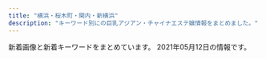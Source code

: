 ```yaml
---
title: "横浜・桜木町・関内・新横浜"
description: "キーワード別にの巨乳アジアン・チャイナエステ嬢情報をまとめました。"
---
```


新着画像と新着キーワードをまとめています。
2021年05月12日の情報です。

<DmmAffiliateIns />
<KeywordTable
  shops={
    [
    {
        "keywords": {
            "87": 20,
            "86": 4,
            "D": 24
        },
        "img_links": [
            "http://www.rakuraku.esturl.com/images/rsubt6.png",
            "http://www.rakuraku.esturl.com/files/006.jpg",
            "http://www.rakuraku.esturl.com/images/rsubt2.png",
            "http://www.rakuraku.esturl.com/images/rsubt4.png",
            "http://www.rakuraku.esturl.com/images/m3.jpg",
            "http://www.rakuraku.esturl.com/files/003.jpg",
            "http://www.rakuraku.esturl.com/files/005-02.jpg",
            "http://www.rakuraku.esturl.com/images/rsubt3.png",
            "http://www.rakuraku.esturl.com/photo_news/upimg/49969609b7d1e843cf_1.jpg",
            "http://www.rakuraku.esturl.com/images/ico01.png",
            "http://www.rakuraku.esturl.com/images/m4.jpg",
            "http://www.rakuraku.esturl.com/files/004-02.jpg",
            "http://www.rakuraku.esturl.com/images/rsubt5.png",
            "http://www.rakuraku.esturl.com/photo_news/upimg/49969609b7d1e843cf_0.jpg",
            "http://www.rakuraku.esturl.com/images/m1.jpg",
            "http://www.rakuraku.esturl.com/images/m2.jpg",
            "http://www.rakuraku.esturl.com/files/005.jpg",
            "http://www.rakuraku.esturl.com/files/006-02.jpg",
            "http://www.rakuraku.esturl.com/files/002-02.jpg",
            "http://www.rakuraku.esturl.com/files/001.jpg",
            "http://www.rakuraku.esturl.com/files/001-02.jpg",
            "http://www.rakuraku.esturl.com/images/m6.jpg",
            "http://www.rakuraku.esturl.com/images/pic_girl01.jpg",
            "http://www.rakuraku.esturl.com/files/002.jpg",
            "http://www.rakuraku.esturl.com/images/pagetop.png",
            "http://www.rakuraku.esturl.com/images/top_sp_slider01.jpg",
            "http://www.rakuraku.esturl.com/files/004.jpg",
            "http://www.rakuraku.esturl.com/images/rsubt1.png",
            "http://www.rakuraku.esturl.com/files/003-02.jpg",
            "http://www.rakuraku.esturl.com/images/rsubt7.png"
        ],
        "name": "\u7f8e\u5c11\u5973",
        "station": "\u65b0\u6a2a\u6d5c\u99c5\u5730\u4e0b\u92448\u756a\u51fa\u53e3",
        "url": "http://www.rakuraku.esturl.com/"
    },
    {
        "keywords": {},
        "img_links": [
            "http://viyuiop.xyz/static/picture/topimg1.jpg",
            "http://viyuiop.xyz/uploads/210512/1-210512124613W6.jpg",
            "http://viyuiop.xyz/static/picture/head.jpg",
            "http://viyuiop.xyz/uploads/210430/1-210430153051255.jpg",
            "http://viyuiop.xyz/uploads/210430/1-2104301531225L.jpg",
            "http://viyuiop.xyz/static/picture/campaign_ani.jpg",
            "http://viyuiop.xyz/static/picture/topimg2.jpg",
            "http://viyuiop.xyz/static/picture/foot.png",
            "http://viyuiop.xyz/uploads/210506/1-210506091Q9491.jpg",
            "http://viyuiop.xyz/uploads/210430/1-2104301KKM53.jpg",
            "http://viyuiop.xyz/uploads/210506/1-2105060Z601642.jpg",
            "http://viyuiop.xyz/static/picture/ttl_staff.png",
            "http://viyuiop.xyz/uploads/210430/1-21043015301GC.jpg"
        ],
        "station": "JR\u4e2d\u5c71\u99c5\u5317\u53e3",
        "name": "\u82b1\u306e\u5929\u4f7f",
        "url": "http://viyuiop.xyz/"
    },
    {
        "name": "Call me",
        "keywords": {
            "85": 8,
            "C": 13,
            "D": 20,
            "86": 12
        },
        "img_links": [
            "https://callme.iest.info/images/sp_top.jpg",
            "https://callme.iest.info/photos/sites/65/2021/04/2021042607581198.jpg",
            "https://callme.iest.info/photos/sites/65/2021/04/2021042606232836.jpg",
            "https://callme.iest.info/photos/sites/65/2021/04/2021042606230337.jpg",
            "https://callme.iest.info/photos/sites/65/2021/05/2021050409224240.jpg",
            "https://callme.iest.info/photos/sites/65/2021/04/2021042606235324.jpg"
        ],
        "station": "JR\u6771\u795e\u5948\u5ddd\u99c5\u897f\u53e3",
        "url": "https://callme.iest.info/"
    },
    {
        "url": "http://www.rakuraku-venus.xyz/",
        "img_links": [
            "http://www.rakuraku-venus.xyz/images/shop/h4.jpg",
            "http://www.rakuraku-venus.xyz/images/nav/lanmu-sys.jpg",
            "http://www.rakuraku-venus.xyz/images/lan-t/images/lan-t_01.jpg",
            "http://www.rakuraku-venus.xyz/images/nav/lanmu-job.jpg",
            "http://www.rakuraku-venus.xyz/images/index-kai_16.jpg",
            "http://www.rakuraku-venus.xyz/images/staff/10/1.jpg",
            "http://www.rakuraku-venus.xyz/images/index-kai_05.jpg",
            "http://www.rakuraku-venus.xyz/images/index-kai_03.jpg",
            "http://www.rakuraku-venus.xyz/images/shop/h2.jpg",
            "http://www.rakuraku-venus.xyz/images/staff/11/ai.jpg",
            "http://www.rakuraku-venus.xyz/images/light_img.jpg",
            "http://www.rakuraku-venus.xyz/images/staff/11/minami2.jpg",
            "http://www.rakuraku-venus.xyz/images/index-kai_13a.jpg",
            "http://www.rakuraku-venus.xyz/images/index-kai_07.jpg",
            "http://www.rakuraku-venus.xyz/images/index-kai_08.jpg",
            "http://www.rakuraku-venus.xyz/images/staff/11/rika.png",
            "http://www.rakuraku-venus.xyz/images/staff/11/koko.jpg",
            "http://www.rakuraku-venus.xyz/images/shop/r1.jpg",
            "http://www.rakuraku-venus.xyz/images/shop/h3.jpg",
            "http://www.rakuraku-venus.xyz/psd/off.jpg",
            "http://www.rakuraku-venus.xyz/images/index-f.jpg",
            "http://www.rakuraku-venus.xyz/images/nav/lanmu-acc.jpg",
            "http://www.rakuraku-venus.xyz/images/index-kai_13.jpg",
            "http://www.rakuraku-venus.xyz/images/nav/lanmu-staff.jpg"
        ],
        "keywords": {},
        "name": "\u697d\u3005\u30f4\u30a3\u30fc\u30ca\u30b9",
        "station": "JR\u6771\u795e\u5948\u5ddd\u99c5"
    },
    {
        "img_links": [
            "http://xn--cckubj6bwie8h7e.net/images/main-sp.jpg",
            "http://xn--cckubj6bwie8h7e.net/images/home.png",
            "http://xn--cckubj6bwie8h7e.net/images/link.png",
            "http://xn--cckubj6bwie8h7e.net/images/cg03.jpg",
            "http://xn--cckubj6bwie8h7e.net/images/footer-r.png",
            "http://xn--cckubj6bwie8h7e.net/images/r3.jpg",
            "http://xn--cckubj6bwie8h7e.net/images/esthe2.jpg",
            "http://xn--cckubj6bwie8h7e.net/images/main1.jpg",
            "http://xn--cckubj6bwie8h7e.net/images/google_plus.png",
            "http://xn--cckubj6bwie8h7e.net/images/esthe4.jpg",
            "http://xn--cckubj6bwie8h7e.net/link/menlog.jpg",
            "http://xn--cckubj6bwie8h7e.net/images/r1.jpg",
            "http://xn--cckubj6bwie8h7e.net/images/twitter.png",
            "http://xn--cckubj6bwie8h7e.net/images/esthe1.jpg",
            "http://xn--cckubj6bwie8h7e.net/images/clear.png",
            "http://xn--cckubj6bwie8h7e.net/images/line.png",
            "http://xn--cckubj6bwie8h7e.net/images/cg04.jpg",
            "http://xn--cckubj6bwie8h7e.net/images/footer-l.png",
            "http://xn--cckubj6bwie8h7e.net/images/esthe7.jpg",
            "http://xn--cckubj6bwie8h7e.net/images/r2.jpg",
            "http://xn--cckubj6bwie8h7e.net/images/staff.png",
            "http://xn--cckubj6bwie8h7e.net/images/cg01.jpg",
            "http://xn--cckubj6bwie8h7e.net/images/cg02.jpg",
            "http://xn--cckubj6bwie8h7e.net/images/flower.png",
            "http://xn--cckubj6bwie8h7e.net/images/cg05.jpg",
            "http://xn--cckubj6bwie8h7e.net/images/esthe6.jpg",
            "http://xn--cckubj6bwie8h7e.net/images/header3.png",
            "http://xn--cckubj6bwie8h7e.net/images/r4.jpg",
            "http://xn--cckubj6bwie8h7e.net/images/facebook.png",
            "http://xn--cckubj6bwie8h7e.net/images/esthe3.jpg"
        ],
        "keywords": {},
        "name": "IRIS",
        "station": "JR\u65b0\u6a2a\u6d5c\u99c58\u756a\u51fa\u53e3",
        "url": "http://xn--cckubj6bwie8h7e.net/"
    },
    {
        "name": "37\u2103",
        "station": "\u30bb\u30f3\u30bf\u30fc\u5317\u99c5",
        "keywords": {
            "D": 10
        },
        "url": "http://massage-esthe.blue/",
        "img_links": [
            "http://massage-esthe.blue/img/st1.jpg",
            "http://massage-esthe.blue/img/a3.jpg",
            "http://massage-esthe.blue/img/sta7.jpg",
            "http://massage-esthe.blue/img/sta6.jpg",
            "http://massage-esthe.blue/img/st3.jpg",
            "http://massage-esthe.blue/img/top.jpg",
            "http://massage-esthe.blue/img/st12.jpg",
            "http://massage-esthe.blue/img/a4.jpg",
            "http://massage-esthe.blue/img/st10.jpg",
            "http://massage-esthe.blue/img/sta5.jpg",
            "http://massage-esthe.blue/img/r1.jpg",
            "http://massage-esthe.blue/img/no.png",
            "http://massage-esthe.blue/img/a2.jpg",
            "http://massage-esthe.blue/img/a5.jpg",
            "http://massage-esthe.blue/img/sta1.jpg",
            "http://massage-esthe.blue/img/sta3.jpg",
            "http://massage-esthe.blue/img/stat.jpg",
            "http://massage-esthe.blue/img/sta12.jpg",
            "http://massage-esthe.blue/img/st7.jpg",
            "http://massage-esthe.blue/img/st11.jpg",
            "http://massage-esthe.blue/img/st2.jpg",
            "http://massage-esthe.blue/img/root.jpg",
            "http://massage-esthe.blue/img/r3.jpg",
            "http://massage-esthe.blue/img/r4.jpg",
            "http://massage-esthe.blue/img/acct.jpg",
            "http://massage-esthe.blue/img/r2.jpg",
            "http://massage-esthe.blue/img/a1.jpg",
            "http://massage-esthe.blue/img/rect.jpg",
            "http://massage-esthe.blue/img/fla.jpg",
            "http://massage-esthe.blue/img/bb.png",
            "http://massage-esthe.blue/img/stal.png",
            "http://massage-esthe.blue/img/st6.jpg",
            "http://massage-esthe.blue/img/st5.jpg",
            "http://massage-esthe.blue/img/st9.jpg",
            "http://massage-esthe.blue/img/syst.jpg",
            "http://massage-esthe.blue/img/lint.jpg",
            "http://massage-esthe.blue/img/a6.jpg",
            "http://massage-esthe.blue/img/sta10.jpg",
            "http://massage-esthe.blue/img/sta2.jpg"
        ]
    },
    {
        "name": "SRP",
        "keywords": {
            "85": 30,
            "87": 18,
            "C": 73,
            "84": 12,
            "D": 28,
            "83": 6,
            "86": 44
        },
        "url": "http://www.shine-es.info/",
        "station": "JR\u65b0\u6a2a\u6d5c\u99c5\u5317\u53e3",
        "img_links": [
            "http://www.shine-es.info/public/image/20191123/20191123005615_48887.jpg",
            "http://www.shine-es.info/public/image/20180426/20180426160348_68419.jpg",
            "http://www.shine-es.info/public/image/20180528/20180528013047_54119.jpg",
            "http://www.shine-es.info/public/image/20180426/20180426160618_24358.jpg",
            "http://www.shine-es.info/img/top/nav_06.jpg",
            "http://www.shine-es.info/img/top/nav_05.jpg",
            "http://www.shine-es.info/public/image/20180426/20180426161222_54119.jpg",
            "http://www.shine-es.info/public/image/20191123/20191123005624_21397.jpg",
            "http://www.shine-es.info/img/top/nav_04.jpg",
            "http://www.shine-es.info/public/image/20210503/20210503132158_78451.jpg",
            "http://www.shine-es.info/public/image/20200505/20200505002649_53549.png",
            "http://www.shine-es.info/public/image/20201009/20201009012403_82863.jpg",
            "http://www.shine-es.info/img/system/campaign3.png",
            "http://www.shine-es.info/public/image/20180524/20180524214747_75881.jpeg",
            "http://www.shine-es.info/public/image/20190827/20190827011025_93525.jpg",
            "http://www.shine-es.info/public/image/20201020/20201020190438_86333.png",
            "http://www.shine-es.info/public/image/20181128/20181128190142_51228.jpeg",
            "http://www.shine-es.info/public/image/20201107/20201107124509_92438.png",
            "http://www.shine-es.info/img/top/koko.png",
            "http://www.shine-es.info/img/top/pic-3.jpg",
            "http://www.shine-es.info/img/top/pic-1.jpg",
            "http://www.shine-es.info/public/image/20190617/20190617002036_61596.jpg",
            "http://www.shine-es.info/img/top/nav_07.jpg",
            "http://www.shine-es.info/public/image/20210126/20210126012525_25271.png",
            "http://www.shine-es.info/public/image/20191007/20191007000800_55460.png",
            "http://www.shine-es.info/public/image/20210508/20210508142929_74258.jpg",
            "http://www.shine-es.info/public/image/20180524/20180524214610_38863.jpeg",
            "http://www.shine-es.info/public/image/20210222/20210222103449_67865.png",
            "http://www.shine-es.info/public/image/20191009/20191009171341_70954.jpg",
            "http://www.shine-es.info/public/image/20180806/20180806021637_66262.jpeg",
            "http://www.shine-es.info/public/image/20210422/20210422163954_89790.jpg",
            "http://www.shine-es.info/public/image/20210204/20210204005557_55265.png",
            "http://www.shine-es.info/public/image/20210419/20210419112401_56895.png",
            "http://www.shine-es.info/public/image/20200901/20200901124912_14983.jpg",
            "http://www.shine-es.info/public/image/20210427/20210427125244_68255.jpg",
            "http://www.shine-es.info/public/image/20180524/20180524214818_14591.jpeg",
            "http://www.shine-es.info/public/image/20191129/20191129184548_44783.jpg",
            "http://www.shine-es.info/public/image/20201130/20201130150442_88111.jpg",
            "http://www.shine-es.info/public/image/20200816/20200816001546_39857.jpg",
            "http://www.shine-es.info/img/top/nav_09.jpg",
            "http://www.shine-es.info/public/image/20180524/20180524214431_17082.jpg",
            "http://www.shine-es.info/public/image/20180806/20180806021646_71312.jpeg",
            "http://www.shine-es.info/public/image/20201210/20201210131428_47249.png",
            "http://www.shine-es.info/img/top/pic-1.png",
            "http://www.shine-es.info/public/image/20190617/20190617002029_84673.jpg",
            "http://www.shine-es.info/img/top/pic-2.jpg",
            "http://www.shine-es.info/img/top/mobile.jpg",
            "http://www.shine-es.info/public/image/20180524/20180524214652_54672.jpeg",
            "http://www.shine-es.info/public/image/20200901/20200901125021_47269.jpg",
            "http://www.shine-es.info/img/top/nav_03.jpg",
            "http://www.shine-es.info/public/image/20200120/20200120014129_44289.jpg",
            "http://www.shine-es.info/public/image/20210330/20210330113900_55694.jpg",
            "http://www.shine-es.info/public/image/20180514/20180514161320_29646.jpg",
            "http://www.shine-es.info/public/image/20210419/20210419132609_96915.jpg",
            "http://www.shine-es.info/public/image/20200225/20200225013302_28274.png",
            "http://www.shine-es.info/public/image/20210224/20210224004055_63018.jpg",
            "http://www.shine-es.info/public/image/20191009/20191009171328_21361.jpg",
            "http://www.shine-es.info/public/image/20191007/20191007000751_26360.jpg"
        ]
    },
    {
        "station": "JR\u95a2\u5185\u99c5\u5317\u53e3",
        "keywords": {
            "87": 1,
            "D": 4,
            "86": 2,
            "88": 2
        },
        "img_links": [
            "http://www.aoitori.mesthe.com/images/shop/shop03.jpg",
            "http://www.aoitori.mesthe.com/files/002.jpg",
            "http://www.aoitori.mesthe.com/images/top_sche.png",
            "http://www.aoitori.mesthe.com/images/staff_line.png",
            "http://www.aoitori.mesthe.com/files/005.jpg",
            "http://www.aoitori.mesthe.com/files/006.jpg",
            "http://www.aoitori.mesthe.com/images/mobile.png",
            "http://www.aoitori.mesthe.com/images/shop/shop04.jpg",
            "http://www.aoitori.mesthe.com/files/002-02.jpg",
            "http://www.aoitori.mesthe.com/images/girl-z1.jpg",
            "http://www.aoitori.mesthe.com/images/girl-z2.jpg",
            "http://www.aoitori.mesthe.com/images/tit-infor.png",
            "http://www.aoitori.mesthe.com/files/007-02.jpg",
            "http://www.aoitori.mesthe.com/images/shop/shop01.jpg",
            "http://www.aoitori.mesthe.com/files/003-02.jpg",
            "http://www.aoitori.mesthe.com/files/005-02.jpg",
            "http://www.aoitori.mesthe.com/images/link_line.png",
            "http://www.aoitori.mesthe.com/files/003.jpg",
            "http://www.aoitori.mesthe.com/files/007.jpg",
            "http://www.aoitori.mesthe.com/images/top.png",
            "http://www.aoitori.mesthe.com/files/006-02.jpg",
            "http://www.aoitori.mesthe.com/images/bj3.png",
            "http://www.aoitori.mesthe.com/images/infor.png",
            "http://www.aoitori.mesthe.com/images/shop/shop02.jpg"
        ],
        "url": "http://www.aoitori.mesthe.com/",
        "name": "\u78a7\u3044\u9ce5"
    },
    {
        "name": "NaNa \uff5e\u30ca\u30ca\uff5e",
        "url": "http://relax-massage.blue/",
        "station": "\u95a2\u5185\u99c5\u5317\u53e3",
        "keywords": {
            "E": 9,
            "D": 9,
            "86": 18
        },
        "img_links": [
            "http://relax-massage.blue/images/cg05.jpg",
            "http://relax-massage.blue/images/cg021.jpg",
            "http://relax-massage.blue/images/cg07.jpg",
            "http://relax-massage.blue/images/evetop.png",
            "http://relax-massage.blue/images/cg02.jpg",
            "http://relax-massage.blue/images/top.png",
            "http://relax-massage.blue/images/cg03.jpg",
            "http://relax-massage.blue/images/cg01.jpg",
            "http://relax-massage.blue/images/cg06.jpg",
            "http://relax-massage.blue/images/staff_s.png",
            "http://relax-massage.blue/images/news.png"
        ]
    },
    {
        "name": "\u7d62\u9999\uff5e\u30a2\u30e4\u30ab\uff5e",
        "station": "JR\u685c\u6728\u753a\u99c5\u53571\u51fa\u53e3",
        "keywords": {},
        "img_links": [
            "http://www.est-aya.work/img/yuyu1.jpg",
            "http://www.est-aya.work/img/mika1.jpg",
            "http://www.est-aya.work/images/head.jpg",
            "http://www.est-aya.work/images/rec2.jpg",
            "http://www.est-aya.work/images/int2.png",
            "http://www.est-aya.work/images/ta.jpg",
            "http://www.est-aya.work/images/info.png",
            "http://www.est-aya.work/img/ayumi1.jpg",
            "http://www.est-aya.work/images/mobile.jpg",
            "http://www.est-aya.work/images/sys2.png",
            "http://www.est-aya.work/images/interior_t.jpg",
            "http://www.est-aya.work/images/sys3.png",
            "http://www.est-aya.work/images/8.jpg",
            "http://www.est-aya.work/images/int1.png",
            "http://www.est-aya.work/images/tel.jpg",
            "http://www.est-aya.work/images/sys1.png",
            "http://www.est-aya.work/images/9.jpg",
            "http://www.est-aya.work/images/13.jpg",
            "http://www.est-aya.work/images/2.jpg",
            "http://www.est-aya.work/images/rec1.png",
            "http://www.est-aya.work/images/news.png",
            "http://www.est-aya.work/images/staff_t.jpg",
            "http://www.est-aya.work/img/asuka1.jpg",
            "http://www.est-aya.work/images/line.png"
        ],
        "url": "http://www.est-aya.work/"
    },
    {
        "name": "\u770b\u8b77\u7f8e\u5973",
        "keywords": {
            "D": 3,
            "88": 1,
            "C": 1,
            "87": 3
        },
        "img_links": [
            "http://www.kangobijo.esturl.com/files/003.jpg",
            "http://www.kangobijo.esturl.com/images/shop/shop03.jpg",
            "http://www.kangobijo.esturl.com/images/link_line.png",
            "http://www.kangobijo.esturl.com/files/001.jpg",
            "http://www.kangobijo.esturl.com/images/shop/shop04.jpg",
            "http://www.kangobijo.esturl.com/files/003-02.jpg",
            "http://www.kangobijo.esturl.com/images/girl-z1.jpg",
            "http://www.kangobijo.esturl.com/files/004.jpg",
            "http://www.kangobijo.esturl.com/images/staff_line.png",
            "http://www.kangobijo.esturl.com/files/002-02.jpg",
            "http://www.kangobijo.esturl.com/images/shop/shop02.jpg",
            "http://www.kangobijo.esturl.com/files/004-02.jpg",
            "http://www.kangobijo.esturl.com/images/mobile.png",
            "http://www.kangobijo.esturl.com/images/top.png",
            "http://www.kangobijo.esturl.com/files/001-02.jpg",
            "http://www.kangobijo.esturl.com/images/line.jpg",
            "http://www.kangobijo.esturl.com/files/002.jpg",
            "http://www.kangobijo.esturl.com/images/bj3.png",
            "http://www.kangobijo.esturl.com/images/information.png",
            "http://www.kangobijo.esturl.com/images/shop/shop01.jpg",
            "http://www.kangobijo.esturl.com/images/top_sche.png",
            "http://www.kangobijo.esturl.com/images/girl-z2.jpg"
        ],
        "url": "http://www.kangobijo.esturl.com/",
        "station": "JR\u6a2a\u6d5c\u99c5\u5317\u897f\u53e3"
    },
    {
        "station": "JR\u95a2\u5185\u99c5\u5357\u53e3",
        "url": "http://iyasibest.com/",
        "keywords": {
            "98": 1,
            "E": 1,
            "C": 5,
            "88": 2,
            "\u30bb\u30af\u30b7\u30fc": 4,
            "97": 1,
            "87": 1,
            "85": 2,
            "86": 2,
            "D": 2,
            "82": 1
        },
        "img_links": [
            "http://iyasibest.com/images/store/o03.jpg",
            "http://iyasibest.com/staffPhoto/b20200531120750.jpg",
            "http://iyasibest.com/images/store/o02.jpg",
            "http://iyasibest.com/uploadfiles/images/campaignIyasibestCom2.png",
            "http://iyasibest.com/staffPhoto/b20200310001745.jpg",
            "http://iyasibest.com/images/store/03.jpg",
            "http://iyasibest.com/images/store/o10.jpg",
            "http://iyasibest.com/images/store/o11.jpg",
            "http://iyasibest.com/staffPhoto/b20201102190836.jpg",
            "http://iyasibest.com/images/store/o04.jpg",
            "http://iyasibest.com/images/store/02.jpg",
            "http://iyasibest.com/staffPhoto/b20210503153528.jpg",
            "http://iyasibest.com/images/returnBtn.png",
            "http://iyasibest.com/staffPhoto/b20200306221420.jpg",
            "http://iyasibest.com/uploadfiles/images/campaignIyasibestCom1.png",
            "http://iyasibest.com/images/store/o09.jpg",
            "http://iyasibest.com/images/store/o01.jpg",
            "http://iyasibest.com/images/store/01.jpg",
            "http://iyasibest.com/staffPhoto/b20200911161049.jpg",
            "http://iyasibest.com/staffPhoto/b20210121203305.jpg",
            "http://iyasibest.com/images/store/o06.jpg",
            "http://iyasibest.com/images/store/o07.jpg",
            "http://iyasibest.com/staffPhoto/b20210209224424.jpg",
            "http://iyasibest.com/images/store/o05.jpg",
            "http://iyasibest.com/staffPhoto/b20200228201258.jpg",
            "http://iyasibest.com/staffPhoto/b20200711165223.jpg",
            "http://iyasibest.com/images/store/o08.jpg",
            "http://iyasibest.com/staffPhoto/b20200402041705.jpg"
        ],
        "name": "\u7652\u3057\u30d9\u30b9\u30c8"
    },
    {
        "url": "https://www.shin-taipei-massage.com/",
        "img_links": [
            "https://static.wixstatic.com/media/c0eb72_2b7a2752438d43208051a8e353a9dbd7~mv2.jpg",
            "https://static.wixstatic.com/media/c0eb72_6659fe6c05bc4ecab5ea34e25baa33a7~mv2.jpg",
            "https://static.wixstatic.com/media/c0eb72_2098c0903bfb434e9504fee2e018034a~mv2.jpg",
            "https://static.wixstatic.com/media/c0eb72_40ccc84ef10f4b8097b0f734c756c6ca~mv2.jpg",
            "https://static.wixstatic.com/media/c0eb72_9d2693aac65943dbbba9a0a789268fe3~mv2.jpg",
            "https://static.wixstatic.com/media/c0eb72_1a119da1d01942b7a33671df6c2b1159~mv2_d_1600_1200_s_2.jpg",
            "https://static.wixstatic.com/media/c0eb72_916975db7bc947768e06d7f7bf975af9~mv2.jpg",
            "https://static.wixstatic.com/media/c0eb72_26944ceb94b94dc19131d91ac1511619~mv2.jpg",
            "https://static.wixstatic.com/media/c0eb72_8927f525542049b4a175526f2f5b36a4~mv2.png",
            "https://static.parastorage.com/services/linguist-flags/1.480.0/assets/flags/square/JPN.png",
            "https://static.wixstatic.com/media/c0eb72_40820ead73a84600a3e5fd095c420086~mv2.png",
            "https://static.parastorage.com/services/linguist-flags/1.480.0/assets/flags/square/CHN.png",
            "https://static.wixstatic.com/media/c0eb72_5abd6c30d02b4fdea8659795b145f5bb~mv2.jpg",
            "https://static.wixstatic.com/media/11062b_2042bb7351284f0f982e4787d37415e6f000.jpg",
            "https://static.wixstatic.com/media/11062b_808b40c463104f22943c284c625d31c3f000.jpg",
            "https://static.wixstatic.com/media/c0eb72_cb951eeb551748fd86db834e86993788~mv2.jpg",
            "https://static.wixstatic.com/media/035244_257ed5e146d64042bf444af357418e18~mv2.jpg",
            "https://static.wixstatic.com/media/c0eb72_5665a81d23b944ee9e86dce90624ce2c~mv2.jpg",
            "https://static.wixstatic.com/media/11062b_4b7c9a8e48334d5aad2fd274fddba3bc~mv2.jpg",
            "https://static.wixstatic.com/media/11062b_62f0356712544a87b392417662c4658df000.jpg",
            "https://static.wixstatic.com/media/c0eb72_40b8be3ea7154ed7866854945091feff~mv2.jpg",
            "https://static.wixstatic.com/media/c0eb72_a5bf32f6fdb1491ca96c944502ab6bea~mv2.jpg",
            "https://static.wixstatic.com/media/c0eb72_dacfc733e1494024a03e37b846316228~mv2.jpg",
            "https://static.wixstatic.com/media/c0eb72_8725bcdefd1c4f90850e9178dd71fe41~mv2.png",
            "https://static.wixstatic.com/media/c0eb72_e7c5d34e534f43078c5c439f45a3b4b7~mv2.jpg",
            "https://static.wixstatic.com/media/af7a8b002af842f8bab87691c1d8640f.jpg",
            "https://static.wixstatic.com/media/c0eb72_c3f92a65fa0a4e2da5949c9452de2af8~mv2.jpg",
            "https://static.wixstatic.com/media/c0eb72_20782149934c4a6d85543ab1c66cd198~mv2.png",
            "https://static.parastorage.com/services/linguist-flags/1.480.0/assets/flags/square/USA.png",
            "https://static.wixstatic.com/media/c0eb72_29440005177e4292a35d5e3cb219e218~mv2.png"
        ],
        "name": "\u65b0\u53f0\u5317",
        "station": "\u685c\u6728\u753a\u99c5\u53572\u756a\u51fa\u53e3",
        "keywords": {}
    },
    {
        "keywords": {},
        "name": "\u8056\u697d\u5712",
        "url": "http://seirakuen.est.cm/",
        "img_links": [],
        "station": "JR\u95a2\u5185\u99c5\u5357\u53e3"
    },
    {
        "station": "JR\u6a2a\u6d5c\u99c5\u76f8\u9244\u53e3",
        "url": "https://color.uouono.com/",
        "name": "\u30ab\u30e9\u30d5\u30eb\u30ea\u30be\u30fc\u30c8",
        "keywords": {},
        "img_links": []
    },
    {
        "img_links": [
            "http://www.sh-riraku113.xyz/static/picture/room4.png",
            "http://www.sh-riraku113.xyz/static/picture/tit-pick.png",
            "http://www.sh-riraku113.xyz/static/picture/tit-infor.png",
            "http://www.sh-riraku113.xyz/static/picture/tite-staff.png",
            "http://www.sh-riraku113.xyz/uploads/201005/1-201005161544K5.jpg",
            "http://www.sh-riraku113.xyz/uploads/201005/1-201005161500127.jpg",
            "http://www.sh-riraku113.xyz/static/picture/top.png",
            "http://www.sh-riraku113.xyz/static/picture/room1.png",
            "http://www.sh-riraku113.xyz/static/picture/tit-new.png",
            "http://www.sh-riraku113.xyz/static/picture/room2.png",
            "http://www.sh-riraku113.xyz/static/picture/infor.png",
            "http://www.sh-riraku113.xyz/uploads/201005/1-2010051615301I.jpg",
            "http://www.sh-riraku113.xyz/static/picture/tit-gat.png",
            "http://www.sh-riraku113.xyz/uploads/201005/1-201005161513F8.jpg",
            "http://www.sh-riraku113.xyz/static/picture/info.png",
            "http://www.sh-riraku113.xyz/static/picture/room3.png"
        ],
        "keywords": {
            "C": 14
        },
        "name": "\u30ec\u30a4\u30f3\u30dc\u30fc\u8679",
        "station": "JR\u6771\u795e\u5948\u5ddd\u99c5",
        "url": "http://www.sh-riraku113.xyz/"
    },
    {
        "station": "JR\u95a2\u5185\u99c5\u5317\u53e3",
        "name": "Sunflower\uff5e\u30b5\u30f3\u30d5\u30e9\u30ef\u30fc\uff5e",
        "keywords": {
            "86": 6,
            "87": 22,
            "D": 28
        },
        "img_links": [
            "http://www.sunflower-kannai.com/images/slider03.jpg",
            "http://www.sunflower-kannai.com/files/003-02.jpg",
            "http://www.sunflower-kannai.com/images/staffback.jpg",
            "http://www.sunflower-kannai.com/files/004-02.jpg",
            "http://www.sunflower-kannai.com/images/ac1.jpg",
            "http://www.sunflower-kannai.com/files/022.jpg",
            "http://www.sunflower-kannai.com/files/035-02.jpg",
            "http://www.sunflower-kannai.com/images/int2.jpg",
            "http://www.sunflower-kannai.com/files/028-02.jpg",
            "http://www.sunflower-kannai.com/files/033.jpg",
            "http://www.sunflower-kannai.com/files/023-02.jpg",
            "http://www.sunflower-kannai.com/files/026-02.jpg",
            "http://www.sunflower-kannai.com/images/faq.jpg",
            "http://www.sunflower-kannai.com/images/ta.jpg",
            "http://www.sunflower-kannai.com/images/slider05.jpg",
            "http://www.sunflower-kannai.com/files/014.jpg",
            "http://www.sunflower-kannai.com/files/023.jpg",
            "http://www.sunflower-kannai.com/images/tre.jpg",
            "http://www.sunflower-kannai.com/images/info.jpg",
            "http://www.sunflower-kannai.com/files/026.jpg",
            "http://www.sunflower-kannai.com/images/faq_t.jpg",
            "http://www.sunflower-kannai.com/files/034-02.jpg",
            "http://www.sunflower-kannai.com/images/staff_t.jpg",
            "http://www.sunflower-kannai.com/files/020-02.jpg",
            "http://www.sunflower-kannai.com/files/034.jpg",
            "http://www.sunflower-kannai.com/files/013-02.jpg",
            "http://www.sunflower-kannai.com/files/003.jpg",
            "http://www.sunflower-kannai.com/images/slider02.jpg",
            "http://www.sunflower-kannai.com/images/int3.jpg",
            "http://www.sunflower-kannai.com/images/slider04.jpg",
            "http://www.sunflower-kannai.com/images/slider08.jpg",
            "http://www.sunflower-kannai.com/files/004.jpg",
            "http://www.sunflower-kannai.com/images/sys2.jpg",
            "http://www.sunflower-kannai.com/files/006-02.jpg",
            "http://www.sunflower-kannai.com/images/news.jpg",
            "http://www.sunflower-kannai.com/images/interior_t.jpg",
            "http://www.sunflower-kannai.com/files/014-02.jpg",
            "http://www.sunflower-kannai.com/images/sys3.jpg",
            "http://www.sunflower-kannai.com/files/013.jpg",
            "http://www.sunflower-kannai.com/images/slider06.jpg",
            "http://www.sunflower-kannai.com/files/011.jpg",
            "http://www.sunflower-kannai.com/files/028.jpg",
            "http://www.sunflower-kannai.com/images/sys4.jpg",
            "http://www.sunflower-kannai.com/images/int1.jpg",
            "http://www.sunflower-kannai.com/files/022-02.jpg",
            "http://www.sunflower-kannai.com/files/035.jpg",
            "http://www.sunflower-kannai.com/images/slider01.jpg",
            "http://www.sunflower-kannai.com/images/head.jpg",
            "http://www.sunflower-kannai.com/images/sys1.jpg",
            "http://www.sunflower-kannai.com/files/033-02.jpg",
            "http://www.sunflower-kannai.com/files/006.jpg",
            "http://www.sunflower-kannai.com/files/020.jpg",
            "http://www.sunflower-kannai.com/files/011-02.jpg",
            "http://www.sunflower-kannai.com/images/slider09.jpg",
            "http://www.sunflower-kannai.com/images/slider07.jpg"
        ],
        "url": "http://www.sunflower-kannai.com/"
    },
    {
        "station": "JR\u95a2\u5185\u99c5\u5357\u53e3",
        "keywords": {
            "E": 1,
            "96": 1,
            "C": 3,
            "86": 3,
            "85": 1,
            "D": 2,
            "88": 1,
            "\u30bb\u30af\u30b7\u30fc": 1,
            "99": 1,
            "80": 1
        },
        "name": "Baby Heart \uff5e\u30d9\u30a4\u30d3\u30fc\u30cf\u30fc\u30c8\uff5e",
        "url": "http://babyheart.info/",
        "img_links": [
            "http://babyheart.info/js/sliderLine/slide_next.png",
            "http://babyheart.info/staffPhoto/b20201113143808.jpg",
            "http://babyheart.info/images/mobile.jpg",
            "http://babyheart.info/staffPhoto/b20201113143406.jpg",
            "http://babyheart.info/staffPhoto/b20210503161428.jpg",
            "http://babyheart.info/staffPhoto/b20210209231643.jpg",
            "http://babyheart.info/staffPhoto/s20201102165737.jpg",
            "http://babyheart.info/images/returnBtn.png",
            "http://babyheart.info/js/sliderLine/slide_prev.png",
            "http://babyheart.info/staffPhoto/b20201102165737.jpg",
            "http://babyheart.info/staffPhoto/s20201113143406.jpg",
            "http://babyheart.info/staffPhoto/s20201102210807.jpg",
            "http://babyheart.info/staffPhoto/b20210504141830.jpg",
            "http://babyheart.info/staffPhoto/b20201102210807.jpg",
            "http://babyheart.info/images/slider1/02.jpg",
            "http://babyheart.info/staffPhoto/s20201113143808.jpg",
            "http://babyheart.info/staffPhoto/s20201102132433.jpg",
            "http://babyheart.info/staffPhoto/s20210209231643.jpg",
            "http://babyheart.info/staffPhoto/b20201102165304.jpg",
            "http://babyheart.info/images/slider1/03.jpg",
            "http://babyheart.info/images/gallery1.jpg",
            "http://babyheart.info/staffPhoto/s20210503161428.jpg",
            "http://babyheart.info/staffPhoto/s20210504141830.jpg",
            "http://babyheart.info/staffPhoto/s20201102165304.jpg",
            "http://babyheart.info/staffPhoto/s20210506144322.jpg",
            "http://babyheart.info/uploadfiles/Image/campaignBabyheartInfo.jpg",
            "http://babyheart.info/staffPhoto/b20210506144322.jpg",
            "http://babyheart.info/staffPhoto/b20201102132433.jpg"
        ]
    },
    {
        "url": "http://kannai-mensesthe.com/",
        "station": "JR\u95a2\u5185\u99c5",
        "name": "Olive",
        "keywords": {
            "90": 15,
            "88": 5
        },
        "img_links": [
            "https://kannai-mensesthe.com/images/main-sp.jpg",
            "https://kannai-mensesthe.com/room/esthe1.jpg",
            "https://kannai-mensesthe.com/room/esthe3.jpg",
            "https://kannai-mensesthe.com/images/main1.jpg",
            "https://kannai-mensesthe.com/2019/11/10/1.jpg",
            "https://kannai-mensesthe.com/staff/momo-s1.jpg",
            "https://kannai-mensesthe.com/button/blog.png",
            "https://hamamatsucho-esthe.work/icon/line.png",
            "https://kannai-mensesthe.com/room/2-s.jpg",
            "https://kannai-mensesthe.com/button/home.png",
            "https://kannai-mensesthe.com/room/4-l.jpg",
            "https://kannai-mensesthe.com/icon/twitter.png",
            "https://kannai-mensesthe.com/images/clear.png",
            "https://kannai-mensesthe.com/room/3-s.jpg",
            "https://kannai-mensesthe.com/room/3-l.jpg",
            "https://kannai-mensesthe.com/room/1-l.jpg",
            "https://hamamatsucho-esthe.work/icon/google_plus.png",
            "https://hamamatsucho-esthe.work/icon/facebook.png",
            "https://kannai-mensesthe.com/2019/12/03/risa-s1.jpg",
            "https://kannai-mensesthe.com/icon/line.png",
            "https://kannai-mensesthe.com/images/footer-l.png",
            "https://kannai-mensesthe.com/staff/ayumi-l1.jpg",
            "https://kannai-mensesthe.com/room/2-l.jpg",
            "https://hamamatsucho-esthe.work/icon/twitter.png",
            "https://kannai-mensesthe.com/icon/facebook.png",
            "https://kannai-mensesthe.com/staff/risa-s1.jpg",
            "https://kannai-mensesthe.com/staff/ayumi-s1.jpg",
            "http://kannai-mensesthe.com/images/flower.png",
            "https://kannai-mensesthe.com//images/footer-r.png",
            "https://kannai-mensesthe.com/staff/sachi-s1.jpg",
            "https://kannai-mensesthe.com/room/4-s.jpg",
            "https://kannai-mensesthe.com/room/1-s.jpg",
            "https://kannai-mensesthe.com/icon/google_plus.png",
            "https://kannai-mensesthe.com/room/esthe2.jpg",
            "https://kannai-mensesthe.com/staff/momo-l1.jpg",
            "https://kannai-mensesthe.com/button/staff.png",
            "https://kannai-mensesthe.com/images/flower.png",
            "https://kannai-mensesthe.com/staff/sachi-l1.jpg",
            "https://kannai-mensesthe.com/staff/risa-l1.jpg"
        ]
    },
    {
        "url": "http://www.ipuyvyta.xyz/",
        "station": "JR\u6771\u795e\u5948\u5ddd\u99c5\u897f\u53e3",
        "img_links": [
            "http://www.ipuyvyta.xyz/uploads/200103/1-2001031G131213.jpg",
            "http://www.ipuyvyta.xyz/uploads/201113/1-2011131412332R.jpg",
            "http://www.ipuyvyta.xyz/uploads/200527/1-20052G310025O.jpg",
            "http://www.ipuyvyta.xyz/uploads/210415/1-210415123451L4.jpg",
            "http://www.ipuyvyta.xyz/uploads/201016/1-201016155320S7.jpg",
            "http://www.ipuyvyta.xyz/uploads/210128/1-21012Q351103P.jpg",
            "http://www.ipuyvyta.xyz/picture/room4.jpg",
            "http://www.ipuyvyta.xyz/picture/room1.jpg",
            "http://www.ipuyvyta.xyz/uploads/200527/1-20052G30953430.jpg",
            "http://www.ipuyvyta.xyz/picture/room2.jpg",
            "http://www.ipuyvyta.xyz/uploads/190806/1-1ZP61F113Z0.jpg",
            "http://www.ipuyvyta.xyz/picture/s_news.png",
            "http://www.ipuyvyta.xyz/picture/s3.jpg",
            "http://www.ipuyvyta.xyz/picture/room3.jpg",
            "http://www.ipuyvyta.xyz/uploads/210324/1-210324143049264.jpg",
            "http://www.ipuyvyta.xyz/picture/s_staff.jpg",
            "http://www.ipuyvyta.xyz/uploads/210128/1-21012Q3504A53.jpg",
            "http://www.ipuyvyta.xyz/uploads/210324/1-21032414233OK.jpg",
            "http://www.ipuyvyta.xyz/picture/top.png",
            "http://www.ipuyvyta.xyz/uploads/210415/1-210415123349246.jpg",
            "http://www.ipuyvyta.xyz/picture/s_pick.png",
            "http://www.ipuyvyta.xyz/uploads/201117/1-20111G24513940.jpg",
            "http://www.ipuyvyta.xyz/uploads/190705/1-1ZF5141109322.jpg",
            "http://www.ipuyvyta.xyz/uploads/200324/1-200324153552608.jpg",
            "http://www.ipuyvyta.xyz/uploads/201016/1-201016155304955.jpg",
            "http://www.ipuyvyta.xyz/uploads/200103/1-2001031G043127.jpg",
            "http://www.ipuyvyta.xyz/uploads/200103/1-2001031G10c34.jpg",
            "http://www.ipuyvyta.xyz/uploads/200324/1-20032415352ab.jpg",
            "http://www.ipuyvyta.xyz/picture/s1.jpg",
            "http://www.ipuyvyta.xyz/uploads/201117/1-20111G24541418.jpg",
            "http://www.ipuyvyta.xyz/picture/relax.jpg",
            "http://www.ipuyvyta.xyz/picture/mobile.jpg",
            "http://www.ipuyvyta.xyz/uploads/210324/1-21032414232L38.jpg",
            "http://www.ipuyvyta.xyz/uploads/201113/1-2011131413242P.jpg"
        ],
        "keywords": {
            "C": 9,
            "86": 2,
            "82": 8,
            "D": 2,
            "\u30bb\u30af\u30b7\u30fc": 1,
            "85": 1
        },
        "name": "\u7652\u3057\u306e\u697d\u5712"
    },
    {
        "name": "\u82b1\u6c34\u6728",
        "img_links": [
            "http://est-hanamizuki.com/images/m4.jpg",
            "http://est-hanamizuki.com/images/info.png",
            "http://est-hanamizuki.com/images/zi_staff.png",
            "http://est-hanamizuki.com/images/g32.jpg",
            "http://est-hanamizuki.com/images/g2.jpg",
            "http://est-hanamizuki.com/images/head.jpg",
            "http://est-hanamizuki.com/images/m2.jpg",
            "http://est-hanamizuki.com/images/g3.jpg",
            "http://est-hanamizuki.com/images/g13.jpg",
            "http://est-hanamizuki.com/images/r111.jpg",
            "http://est-hanamizuki.com/images/g33.jpg",
            "http://est-hanamizuki.com/images/g1.jpg",
            "http://est-hanamizuki.com/images/g22.jpg",
            "http://est-hanamizuki.com/images/erika.jpg",
            "http://est-hanamizuki.com/images/m3.jpg",
            "http://est-hanamizuki.com/images/11.png",
            "http://est-hanamizuki.com/images/g23.jpg",
            "http://est-hanamizuki.com/images/m1.jpg",
            "http://est-hanamizuki.com/images/erika2.jpg",
            "http://est-hanamizuki.com/images/news1.png",
            "http://est-hanamizuki.com/images/mobile.jpg",
            "http://est-hanamizuki.com/images/g12.jpg"
        ],
        "station": "JR\u6771\u795e\u5948\u5ddd\u99c5\u897f\u53e3",
        "keywords": {},
        "url": "http://est-hanamizuki.com/"
    },
    {
        "url": "http://www.muse.mensest.com/",
        "keywords": {
            "C": 6,
            "86": 6,
            "87": 24,
            "D": 24
        },
        "station": "JR\u6771\u795e\u5948\u5ddd\u99c5\u897f\u53e3",
        "name": "\u7f8e\u4eba\u9b5a",
        "img_links": [
            "http://www.muse.mensest.com/photo_news/upimg/32287607e6deea8b73_1.jpg",
            "http://www.muse.mensest.com/images/tit_new.png",
            "http://www.muse.mensest.com/images/sp_top.jpg",
            "http://www.muse.mensest.com/files/001.jpg",
            "http://www.muse.mensest.com/photo_news/upimg/58411609358e5df90e_1.jpg",
            "http://www.muse.mensest.com/photo_news/upimg/32287607e6deea8b73_0.jpg",
            "http://www.muse.mensest.com/files/005.jpg",
            "http://www.muse.mensest.com/files/003.jpg",
            "http://www.muse.mensest.com/files/004.jpg",
            "http://www.muse.mensest.com/files/002.jpg",
            "http://www.muse.mensest.com/images/maining.jpg",
            "http://www.muse.mensest.com/photo_news/upimg/58411609358e5df90e_0.jpg",
            "http://www.muse.mensest.com/images/tit_therapist.png",
            "http://www.muse.mensest.com/images/top.jpg",
            "http://www.muse.mensest.com/images/sp_tit_new.png",
            "http://www.muse.mensest.com/images/sp_tit_therapist.png",
            "http://www.muse.mensest.com/images/img_tel.png"
        ]
    },
    {
        "name": "\u990a\u5fc3\u5802",
        "img_links": [
            "http://www.yoshindo.es-relax.info/images/topbar.png",
            "http://www.yoshindo.es-relax.info/images/info3.jpg",
            "http://www.yoshindo.es-relax.info/images/yui1.jpg",
            "http://www.yoshindo.es-relax.info/images/yuna1.jpg",
            "http://www.yoshindo.es-relax.info/images/youko1.jpg",
            "http://www.yoshindo.es-relax.info/images/arisu1.jpg",
            "http://www.yoshindo.es-relax.info/images/info5.jpg",
            "http://www.yoshindo.es-relax.info/images/info2.jpg",
            "http://www.yoshindo.es-relax.info/images/yuki1.jpg",
            "http://www.yoshindo.es-relax.info/images/sidebar-credit.png",
            "http://www.yoshindo.es-relax.info/images/info6.jpg",
            "http://www.yoshindo.es-relax.info/images/topnews.png",
            "http://www.yoshindo.es-relax.info/images/sayuri1.jpg",
            "http://www.yoshindo.es-relax.info/images/info4.jpg",
            "http://www.yoshindo.es-relax.info/images/top-kpbar.png",
            "http://www.yoshindo.es-relax.info/images/info1.jpg",
            "http://www.yoshindo.es-relax.info/images/topinfo.png"
        ],
        "keywords": {},
        "url": "http://www.yoshindo.es-relax.info/",
        "station": "\u53cd\u753a\u99c5"
    },
    {
        "name": "Venus",
        "station": "JR\u95a2\u5185\u99c5\u5357\u53e3",
        "url": "http://es-kannai.link",
        "keywords": {},
        "img_links": [
            "http://es-kannai.link/wp-content/uploads/2016/12/aaaa.jpg",
            "http://es-kannai.link/wp-content/uploads/2021/04/IMG_5652-250x376.jpg",
            "http://es-kannai.link/wp-content/uploads/2021/04/IMG_5652-400x600.jpg",
            "http://es-kannai.link/wp-content/uploads/2021/04/IMG_5649-250x376.jpg",
            "http://es-kannai.link/wp-content/uploads/2016/12/aa.jpg",
            "http://es-kannai.link/wp-content/uploads/2021/04/IMG_5651.jpg",
            "http://es-kannai.link/wp-content/uploads/2016/12/dd.png",
            "http://es-kannai.link/wp-content/uploads/2016/12/vvv.png",
            "http://es-kannai.link/wp-content/themes/template-salon2/images/info.png",
            "http://es-kannai.link/wp-content/themes/template-salon2/images/newface-ttl.jpg",
            "http://es-kannai.link/wp-content/uploads/2021/04/IMG_5652-267x400.jpg",
            "http://es-kannai.link/wp-content/uploads/2021/04/IMG_5650-250x376.jpg",
            "http://es-kannai.link/wp-content/uploads/2016/12/a.jpg",
            "http://es-kannai.link/wp-content/themes/template-salon2/images/campaign-bnr.png",
            "http://es-kannai.link/wp-content/uploads/2021/04/IMG_5649.jpg",
            "http://es-kannai.link/wp-content/uploads/2016/12/vvvv.png",
            "http://es-kannai.link/wp-content/uploads/2021/04/IMG_5650-400x600.jpg",
            "http://cdn.dino-es.com/images/logo/200x40DinoEs.png",
            "http://es-kannai.link/wp-content/themes/template-salon2/images/main-img.jpg",
            "http://es-kannai.link/wp-content/uploads/2016/12/d.png",
            "http://es-kannai.link/wp-content/uploads/2021/04/IMG_5651-267x400.jpg",
            "http://es-kannai.link/wp-content/uploads/2021/04/IMG_5652.jpg",
            "http://es-kannai.link/wp-content/uploads/2016/12/vv.jpg",
            "http://es-kannai.link/wp-content/uploads/2021/04/IMG_5651-400x600.jpg",
            "http://es-kannai.link/wp-content/uploads/2021/04/IMG_5653-267x400.jpg",
            "http://es-kannai.link/wp-content/uploads/2021/04/IMG_5649-400x600.jpg",
            "http://es-kannai.link/wp-content/uploads/2021/04/IMG_5650.jpg",
            "http://es-kannai.link/wp-content/uploads/2021/04/IMG_5653-250x376.jpg",
            "http://es-kannai.link/wp-content/uploads/2016/12/aaa.jpg",
            "http://es-kannai.link/wp-content/uploads/2021/04/IMG_5653-400x600.jpg",
            "http://es-kannai.link/wp-content/themes/template-salon2/images/news-ttl.jpg",
            "http://es-kannai.link/wp-content/uploads/2021/04/IMG_5653.jpg",
            "http://es-kannai.link/wp-content/themes/template-salon2/images/m-info.png",
            "http://es-kannai.link/wp-content/uploads/2021/04/IMG_5651-250x376.jpg",
            "http://es-kannai.link/wp-content/uploads/2016/12/v.jpg"
        ]
    },
    {
        "station": "JR\u4e2d\u5c71\u99c5\u5317\u53e3",
        "img_links": [
            "http://iyashi-tenshi.work/img/sta10.jpg",
            "http://iyashi-tenshi.work/img/mo.png",
            "http://iyashi-tenshi.work/i/img/sta12.jpg",
            "http://iyashi-tenshi.work/img/st13.jpg",
            "http://iyashi-tenshi.work/i/img/acc-1.jpg",
            "http://iyashi-tenshi.work/img/bottom.png",
            "http://iyashi-tenshi.work/img/sta12.jpg",
            "http://iyashi-tenshi.work/img/IMG_1709.jpg",
            "http://iyashi-tenshi.work/i/img/acc-4.png",
            "http://iyashi-tenshi.work/img/IMG_17410.jpg",
            "http://iyashi-tenshi.work/i/img/sta13.jpg",
            "http://iyashi-tenshi.work/img/sta11.jpg",
            "http://iyashi-tenshi.work/i/img/sta10.jpg",
            "http://iyashi-tenshi.work/img/st12.jpg",
            "http://iyashi-tenshi.work/i/img/r5.jpg",
            "http://iyashi-tenshi.work/img/nos.jpg",
            "http://iyashi-tenshi.work/i/img/r3.jpg",
            "http://iyashi-tenshi.work/img/c1.jpg",
            "http://iyashi-tenshi.work/img/head.png",
            "http://iyashi-tenshi.work/img/st10.jpg",
            "http://iyashi-tenshi.work/i/img/r1.jpg",
            "http://iyashi-tenshi.work/i/img/r4.jpg",
            "http://iyashi-tenshi.work/i/img/r2.jpg",
            "http://iyashi-tenshi.work/i/img/sta11.jpg",
            "http://iyashi-tenshi.work/i/img/acc-5.jpg",
            "http://iyashi-tenshi.work/img/st11.jpg",
            "http://iyashi-tenshi.work/i/img/acc-3.png",
            "http://iyashi-tenshi.work/i/img/acc-2.png",
            "http://iyashi-tenshi.work/img/IMG_17480.jpg",
            "http://iyashi-tenshi.work/i/img/st10.jpg",
            "http://iyashi-tenshi.work/img/sta13.jpg"
        ],
        "url": "http://iyashi-tenshi.work/",
        "name": "\u7652\u3057\u306e\u5929\u4f7f",
        "keywords": {
            "D": 2,
            "86": 1,
            "88": 1,
            "84": 1,
            "E": 2,
            "C": 15,
            "87": 1
        }
    },
    {
        "url": "https://anna.jpn.mn/",
        "name": "Anna -\u30a2\u30f3\u30ca-",
        "img_links": [
            "https://anna.jpn.mn/photos/17/8147/202104/21042619105cc2.png",
            "https://anna.jpn.mn/photos/17/8147/202104/21043012234b9e.png",
            "https://anna.jpn.mn/themes/anna.jpn.mn/template/assets/images/side02.png",
            "https://anna.jpn.mn/themes/anna.jpn.mn/template/assets/images/side01.png",
            "https://anna.jpn.mn/photos/17/8147/202104/2104291u1201324.jpeg",
            "https://anna.jpn.mn/photos/17/8147/202104/2021042908072054.jpg",
            "https://file.jp-navi.info/17/8147/202104/202104290807040.jpg",
            "https://anna.jpn.mn/photos/17/8147/202104/21042619110n296.png",
            "https://anna.jpn.mn/photos/17/8147/202104/2021042908064768.jpg",
            "https://file.jp-navi.info/17/8147/202104/2021042908072054.jpg",
            "https://anna.jpn.mn/photos/17/8147/202104/2021042908063061.jpg",
            "https://file.jp-navi.info/17/8147/202104/2021042908060344.jpg",
            "https://file.jp-navi.info/17/8147/202104/2021042908064768.jpg",
            "https://anna.jpn.mn/photos/17/8147/202104/21042g231125310.jpeg",
            "https://anna.jpn.mn/photos/17/8147/202104/21042g231313638.jpeg",
            "https://anna.jpn.mn/photos/17/8147/202104/21042g2312553d.jpeg",
            "https://anna.jpn.mn/themes/anna.jpn.mn/template/assets/images/side03.png",
            "https://anna.jpn.mn/photos/17/8147/202104/2104291u1063c7.png",
            "https://assets.jp-navi.info/images/images/es-thumbnail.png",
            "https://anna.jpn.mn/photos/17/8147/202104/2104261910441202.png",
            "https://anna.jpn.mn/photos/17/8147/202104/2021042908060344.jpg",
            "https://anna.jpn.mn/photos/17/8147/202104/202104290807040.jpg",
            "https://anna.jpn.mn/photos/17/8147/202104/2021042908073682.jpg",
            "https://file.jp-navi.info/17/8147/202104/2021042908063061.jpg",
            "https://file.jp-navi.info/17/8147/202104/2021042908073682.jpg",
            "https://anna.jpn.mn/photos/17/8147/202104/21042g2311a2g.jpeg"
        ],
        "station": "JR\u6771\u795e\u5948\u5ddd\u99c5\u897f\u53e3",
        "keywords": {
            "84": 22,
            "D": 3,
            "E": 3,
            "83": 11,
            "87": 11,
            "85": 22
        }
    },
    {
        "keywords": {
            "88": 8,
            "86": 8,
            "87": 32,
            "D": 48
        },
        "url": "http://www.shanshan.mensest.com/",
        "img_links": [
            "http://www.shanshan.mensest.com/files/005.jpg",
            "http://www.shanshan.mensest.com/files/002.jpg",
            "http://www.shanshan.mensest.com/images/slider-img002.jpg",
            "http://www.shanshan.mensest.com/images/s_message.png",
            "http://www.shanshan.mensest.com/images/s_pickup.png",
            "http://www.shanshan.mensest.com/images/m2.jpg",
            "http://www.shanshan.mensest.com/images/m3.jpg",
            "http://www.shanshan.mensest.com/images/m1.jpg",
            "http://www.shanshan.mensest.com/images/m4.jpg",
            "http://www.shanshan.mensest.com/files/003.jpg",
            "http://www.shanshan.mensest.com/files/001.jpg",
            "http://www.shanshan.mensest.com/images/s_top_therapist.png",
            "http://www.shanshan.mensest.com/images/m6.jpg",
            "http://www.shanshan.mensest.com/images/slider-img001.jpg",
            "http://www.shanshan.mensest.com/files/004.jpg",
            "http://www.shanshan.mensest.com/images/s_news.png",
            "http://www.shanshan.mensest.com/files/006.jpg"
        ],
        "station": "JR\u95a2\u5185\u99c5\u5357\u53e3",
        "name": "\u9999\u9999 -\u30b7\u30e3\u30f3\u30b7\u30e3\u30f3-"
    },
    {
        "station": "JR\u6771\u795e\u5948\u5ddd\u99c5\u897f\u53e3",
        "keywords": {
            "C": 20,
            "88": 2,
            "86": 2,
            "85": 2,
            "87": 6,
            "D": 6
        },
        "name": "\u82b1\u9b41",
        "url": "http://www.gekabijin.esjprk.com/",
        "img_links": [
            "http://www.gekabijin.esjprk.com/files/004-02.jpg",
            "http://www.gekabijin.esjprk.com/files/008-02.jpg",
            "http://www.gekabijin.esjprk.com/files/008.jpg",
            "http://www.gekabijin.esjprk.com/files/006.jpg",
            "http://www.gekabijin.esjprk.com/files/001-02.jpg",
            "http://www.gekabijin.esjprk.com/img/ttl_info.png",
            "http://www.gekabijin.esjprk.com/files/009.jpg",
            "http://www.gekabijin.esjprk.com/files/006-02.jpg",
            "http://www.gekabijin.esjprk.com/img/tel.png",
            "http://www.gekabijin.esjprk.com/files/004.jpg",
            "http://www.gekabijin.esjprk.com/img/btn_blog.png",
            "http://www.gekabijin.esjprk.com/img/ttl_news.png",
            "http://www.gekabijin.esjprk.com/files/002.jpg",
            "http://www.gekabijin.esjprk.com/files/001.jpg",
            "http://www.gekabijin.esjprk.com/img/btn_side_mobile.jpg",
            "http://www.gekabijin.esjprk.com/img/goback.jpg",
            "http://www.gekabijin.esjprk.com/img/pickup.jpg",
            "http://www.gekabijin.esjprk.com/files/002-02.jpg",
            "http://www.gekabijin.esjprk.com/files/009-02.jpg"
        ]
    },
    {
        "img_links": [
            "http://www.lavender.esjoho.com/sp/images/tel.jpg",
            "http://www.lavender.esjoho.com/images/head.jpg",
            "http://www.lavender.esjoho.com/sp/images/newsb.jpg",
            "http://www.lavender.esjoho.com/images/int1.png",
            "http://www.lavender.esjoho.com/files/024.jpg",
            "http://www.lavender.esjoho.com/images/ta.jpg",
            "http://www.lavender.esjoho.com/sp/images/pc.jpg",
            "http://www.lavender.esjoho.com/sp/images/topgirl.jpg",
            "http://www.lavender.esjoho.com/images/sys2.png",
            "http://www.lavender.esjoho.com/images/concept.jpg",
            "http://www.lavender.esjoho.com/images/rec1.png",
            "http://www.lavender.esjoho.com/images/interior_t.png",
            "http://www.lavender.esjoho.com/images/line.png",
            "http://www.lavender.esjoho.com/images/mobile.jpg",
            "http://www.lavender.esjoho.com/sp/images/news.jpg",
            "http://www.lavender.esjoho.com/sp/images/staff_t.jpg",
            "http://www.lavender.esjoho.com/files/045.jpg",
            "http://www.lavender.esjoho.com/sp/menu/staff.jpg",
            "http://www.lavender.esjoho.com/sp/images/top.jpg",
            "http://www.lavender.esjoho.com/files/019.jpg",
            "http://www.lavender.esjoho.com/files/029.jpg",
            "http://www.lavender.esjoho.com/images/staff_t.png",
            "http://www.lavender.esjoho.com/images/sys3.png",
            "http://www.lavender.esjoho.com/sp/menu/top.jpg",
            "http://www.lavender.esjoho.com/sp/menu/interior.jpg",
            "http://www.lavender.esjoho.com/sp/images/interior_t.jpg",
            "http://www.lavender.esjoho.com/sp/images/head.jpg",
            "http://www.lavender.esjoho.com/sp/images/time.jpg",
            "http://www.lavender.esjoho.com/images/rec2.png",
            "http://www.lavender.esjoho.com/images/int2.png",
            "http://www.lavender.esjoho.com/images/news.jpg",
            "http://www.lavender.esjoho.com/sp/images/footer.jpg",
            "http://www.lavender.esjoho.com/images/sm.jpg",
            "http://www.lavender.esjoho.com/images/link_t.png"
        ],
        "name": "\u7652\u3057\u306e\u5bb6",
        "url": "http://www.lavender.esjoho.com/",
        "keywords": {
            "D": 4,
            "86": 2,
            "87": 2
        },
        "station": "JR\u6771\u795e\u5948\u5ddd\u99c5\u897f\u53e3"
    },
    {
        "name": "\u7d50",
        "keywords": {},
        "station": "JR\u5927\u53e3\u99c5\u6771\u53e3",
        "url": "http://www.oguti.work/",
        "img_links": [
            "http://www.oguti.work/images/head.jpg",
            "http://www.oguti.work/images/staff_t.jpg",
            "http://www.oguti.work/img/yuna2.jpg",
            "http://www.oguti.work/images/interior_t.jpg",
            "http://www.oguti.work/images/rec2.jpg",
            "http://www.oguti.work/images/sys.jpg",
            "http://www.oguti.work/images/tg.jpg",
            "http://www.oguti.work/images/ac1.jpg",
            "http://www.oguti.work/images/rec1.jpg",
            "http://www.oguti.work/images/4.jpg",
            "http://www.oguti.work/staff/miki.jpg",
            "http://www.oguti.work/images/s1.png",
            "http://www.oguti.work/staff/kaori.jpg",
            "http://www.oguti.work/img/miki1.jpg",
            "http://www.oguti.work/img/miki2.jpg",
            "http://www.oguti.work/images/int1.jpg",
            "http://www.oguti.work/images/1.jpg",
            "http://www.oguti.work/img/yuna1.jpg",
            "http://www.oguti.work/images/3.jpg",
            "http://www.oguti.work/staff/rie.jpg",
            "http://www.oguti.work/images/2.jpg",
            "http://www.oguti.work/images/news.jpg",
            "http://www.oguti.work/images/int2.jpg",
            "http://www.oguti.work/staff/yuna.jpg",
            "http://www.oguti.work/img/kaori1.jpg",
            "http://www.oguti.work/img/rie1.jpg"
        ]
    },
    {
        "name": "RelaCute \u30ea\u30e9\u30ad\u30e5\u30fc\u30c8",
        "url": "http://relacute.ies.bz/",
        "keywords": {
            "D": 6,
            "C": 1,
            "E": 1,
            "85": 3,
            "82": 1,
            "86": 2,
            "87": 2
        },
        "station": "JR\u4e2d\u5c71\u99c5\u5317\u53e3",
        "img_links": [
            "http://relacute.ies.bz/photos/sites/29/2021/04/202104290308136.jpg",
            "http://relacute.ies.bz/photos/sites/29/2020/10/2020101804232462.jpg",
            "http://relacute.ies.bz/photos/sites/29/2021/01/202101180426140.jpg",
            "http://kakure-yu.a2.webnavi.work/upload/sites/29/2021/05/2021051106220124.jpg",
            "http://relacute.ies.bz/photos/sites/29/2021/04/2021040802361733.jpg",
            "http://relacute.ies.bz/photos/sites/29/2021/05/2021051106220124.jpg",
            "http://relacute.ies.bz/photos/sites/29/2021/03/2021030402170757.jpg",
            "http://relacute.ies.bz/photos/sites/29/2020/06/2020061906073550.jpg",
            "http://relacute.ies.bz/images/room4.jpg",
            "http://relacute.ies.bz/images/mobile.jpg",
            "http://relacute.ies.bz/images/room1.jpg",
            "http://relacute.ies.bz/images/room3.jpg",
            "http://relacute.ies.bz/photos/sites/29/2021/04/202104260223304.jpg",
            "http://relacute.ies.bz/images/s_staff.jpg",
            "http://relacute.ies.bz/images/top.jpg",
            "http://relacute.ies.bz/images/room2.jpg",
            "http://relacute.ies.bz/images/s_news.jpg"
        ]
    },
    {
        "url": "http://www.relax-colorful.com/",
        "img_links": [
            "http://www.relax-colorful.com/files/067.jpg",
            "http://www.relax-colorful.com/files/095.jpg",
            "http://www.relax-colorful.com/images/girl_bt.jpg",
            "http://www.relax-colorful.com/files/094-03.jpg",
            "http://www.relax-colorful.com/files/093-1.jpg",
            "http://www.relax-colorful.com/images/staff1.jpg",
            "http://www.relax-colorful.com/files/040-02.jpg",
            "http://www.relax-colorful.com/files/090-03.jpg",
            "http://www.relax-colorful.com/files/060-03.jpg",
            "http://www.relax-colorful.com/files/089-03.jpg",
            "http://www.relax-colorful.com/images/backlist.jpg",
            "http://www.relax-colorful.com/files/069-03.jpg",
            "http://www.relax-colorful.com/files/092-03.jpg",
            "http://www.relax-colorful.com/files/095-03.jpg",
            "http://www.relax-colorful.com/files/092.jpg",
            "http://www.relax-colorful.com/files/053-03.jpg",
            "http://www.relax-colorful.com/files/055.jpg",
            "http://www.relax-colorful.com/files/091.jpg",
            "http://www.relax-colorful.com/files/073-03.jpg",
            "http://www.relax-colorful.com/files/091-02.jpg",
            "http://www.relax-colorful.com/files/090-02.jpg",
            "http://www.relax-colorful.com/files/087-02.jpg",
            "http://www.relax-colorful.com/files/055-02.jpg",
            "http://www.relax-colorful.com/images/news.jpg",
            "http://www.relax-colorful.com/files/089-02.jpg",
            "http://www.relax-colorful.com/files/067-03.jpg",
            "http://www.relax-colorful.com/files/092-02.jpg",
            "http://www.relax-colorful.com/files/060.jpg",
            "http://www.relax-colorful.com/files/091-03.jpg",
            "http://www.relax-colorful.com/files/080.jpg",
            "http://www.relax-colorful.com/files/060-02.jpg",
            "http://www.relax-colorful.com/files/082-03.jpg",
            "http://www.relax-colorful.com/files/087.jpg",
            "http://www.relax-colorful.com/files/067-02.jpg",
            "http://www.relax-colorful.com/files/077-03.jpg",
            "http://www.relax-colorful.com/files/069-02.jpg",
            "http://www.relax-colorful.com/files/093-1-02.jpg",
            "http://www.relax-colorful.com/files/080-03.jpg",
            "http://www.relax-colorful.com/files/095-02.jpg",
            "http://www.relax-colorful.com/files/040-03.jpg",
            "http://www.relax-colorful.com/files/073.jpg",
            "http://www.relax-colorful.com/files/053-02.jpg",
            "http://www.relax-colorful.com/files/094.jpg",
            "http://www.relax-colorful.com/images/staff_line.jpg",
            "http://www.relax-colorful.com/images/att.jpg",
            "http://www.relax-colorful.com/files/073-02.jpg",
            "http://www.relax-colorful.com/files/087-03.jpg",
            "http://www.relax-colorful.com/images/news2.jpg",
            "http://www.relax-colorful.com/images/top.jpg",
            "http://www.relax-colorful.com/images/staff1a.jpg",
            "http://www.relax-colorful.com/files/055-03.jpg",
            "http://www.relax-colorful.com/files/080-02.jpg",
            "http://www.relax-colorful.com/files/077.jpg",
            "http://www.relax-colorful.com/files/082-02.jpg",
            "http://www.relax-colorful.com/files/090.jpg",
            "http://www.relax-colorful.com/files/094-02.jpg",
            "http://www.relax-colorful.com/images/mobile.jpg",
            "http://www.relax-colorful.com/images/pick.jpg",
            "http://www.relax-colorful.com/files/069.jpg",
            "http://www.relax-colorful.com/files/040.jpg",
            "http://www.relax-colorful.com/images/bjs3.jpg",
            "http://www.relax-colorful.com/files/077-02.jpg",
            "http://www.relax-colorful.com/images/staff1b.jpg",
            "http://www.relax-colorful.com/files/053.jpg",
            "http://www.relax-colorful.com/images/news1.jpg",
            "http://www.relax-colorful.com/files/082.jpg",
            "http://www.relax-colorful.com/images/koko_200x40.png",
            "http://www.relax-colorful.com/files/093-1-03.jpg",
            "http://www.relax-colorful.com/files/089.jpg"
        ],
        "name": "Colorful\uff5e\u30ab\u30e9\u30d5\u30eb\uff5e",
        "station": "JR\u95a2\u5185\u99c5\u5317\u53e3",
        "keywords": {
            "D": 45,
            "85": 3,
            "C": 40,
            "86": 15,
            "87": 36
        }
    },
    {
        "keywords": {
            "89": 3,
            "E": 3,
            "D": 6,
            "91": 3,
            "88": 3
        },
        "station": "JR\u6771\u795e\u5948\u5ddd\u99c5\u897f\u53e3",
        "img_links": [
            "http://haruku.est888.com/static/picture/staff01.jpg",
            "http://haruku.est888.com/static/picture/staff02.jpg",
            "http://haruku.est888.com/static/picture/staff03.jpg"
        ],
        "name": "\u6674\u7a7a -\u306f\u308b\u304f-",
        "url": "http://haruku.est888.com/"
    },
    {
        "keywords": {
            "D": 3,
            "86": 9,
            "E": 6
        },
        "station": "\u30bb\u30f3\u30bf\u30fc\u5357\u99c51\u756a\u51fa\u53e3",
        "img_links": [
            "http://sweety-est.info/images/cg05.jpg",
            "http://sweety-est.info/images/precau.png",
            "http://sweety-est.info/images/cg04.jpg",
            "http://sweety-est.info/images/news.png",
            "http://sweety-est.info/images/sruru.jpg",
            "http://sweety-est.info/images/top.png",
            "http://sweety-est.info/images/staff_s.png",
            "http://sweety-est.info/images/evetop.png",
            "http://sweety-est.info/images/cg06.jpg"
        ],
        "name": "\u5b66\u5712",
        "url": "http://sweety-est.info/"
    },
    {
        "url": "http://ciliasa.xyz/",
        "station": "JR\u6771\u795e\u5948\u5ddd\u99c5\u897f\u53e3",
        "keywords": {
            "D": 2,
            "88": 1,
            "F": 6,
            "94": 6,
            "C": 2,
            "84": 2
        },
        "img_links": [
            "http://ciliasa.xyz/uploads/200601/1-200601142F5435.jpg",
            "http://ciliasa.xyz/picture/m-top003.jpg",
            "http://ciliasa.xyz/picture/m-top004.jpg",
            "http://ciliasa.xyz/uploads/210505/1-2105050Z6455C.jpg",
            "http://ciliasa.xyz/uploads/210419/1-21041914393I38.jpg",
            "http://ciliasa.xyz/uploads/210412/1-210412123IR91.jpg",
            "http://ciliasa.xyz/uploads/210419/1-210419143Z0E2.jpg",
            "http://ciliasa.xyz/uploads/200601/1-200601142639540.jpg",
            "http://ciliasa.xyz/uploads/210412/1-210412105G2462.jpg",
            "http://ciliasa.xyz/uploads/200601/1-200601142629454.jpg",
            "http://ciliasa.xyz/picture/foot01.jpg",
            "http://ciliasa.xyz/picture/m-head01.jpg",
            "http://ciliasa.xyz/uploads/200601/1-200601142G5438.jpg",
            "http://ciliasa.xyz/uploads/210428/1-21042PZI2S2.jpg",
            "http://ciliasa.xyz/picture/cam-01.jpg",
            "http://ciliasa.xyz/uploads/210409/1-2104091K430457.jpg",
            "http://ciliasa.xyz/uploads/200601/1-200601142P4643.jpg",
            "http://ciliasa.xyz/uploads/210403/1-21040313321G04.jpg",
            "http://ciliasa.xyz/uploads/210428/1-21042PZJ2611.jpg",
            "http://ciliasa.xyz/uploads/210505/1-2105050Z61M31.jpg",
            "http://ciliasa.xyz/uploads/210403/1-210403133233553.jpg",
            "http://ciliasa.xyz/uploads/210409/1-2104091K441949.jpg",
            "http://ciliasa.xyz/uploads/210421/1-210421124A3613.jpg",
            "http://ciliasa.xyz/uploads/210421/1-210421124F4292.jpg",
            "http://ciliasa.xyz/picture/call.png",
            "http://ciliasa.xyz/uploads/200601/1-200601142K43F.jpg"
        ],
        "name": "\u307f\u3055\u304d"
    },
    {
        "name": "\u5fc3\u7652 shinyu",
        "keywords": {},
        "img_links": [
            "http://shinyu.iest.jp/images/top/top_01.jpg",
            "http://shinyu.iest.jp/images/top/top_06.jpg",
            "http://shinyu.iest.jp/images/top/top_08.png",
            "http://shinyu.iest.jp/images/top/top_05.jpg",
            "http://shinyu.iest.jp/images/top/top_03.jpg",
            "http://shinyu.iest.jp/images/top/top_04.jpg",
            "http://shinyu.iest.jp/images/top/top_02.jpg",
            "http://shinyu.iest.jp/images/page_top.png",
            "http://shinyu.iest.jp/images/home/top.jpg",
            "http://shinyu.iest.jp/images/staff_image/staf_05a.jpg"
        ],
        "station": "JR\u95a2\u5185\u99c5\u5357\u53e3",
        "url": "http://shinyu.iest.jp/"
    },
    {
        "img_links": [
            "http://sh-riraku31.xyz/templets/default/picture/s_news.jpg",
            "http://sh-riraku31.xyz/uploads/allimg/180703/1-1PF3111J3201.png",
            "http://sh-riraku31.xyz/templets/default/picture/top1.jpg",
            "http://sh-riraku31.xyz/templets/default/picture/staff01.jpg",
            "http://sh-riraku31.xyz/uploads/201005/1-201005162114248.jpg",
            "http://sh-riraku31.xyz/templets/default/picture/top.jpg",
            "http://sh-riraku31.xyz/uploads/201005/1-2010051621224F.jpg",
            "http://sh-riraku31.xyz/templets/default/picture/girl-z2.jpg",
            "http://sh-riraku31.xyz/uploads/201005/1-20100516201cK.jpg",
            "http://sh-riraku31.xyz/uploads/201005/1-201005162101U5.jpg",
            "http://sh-riraku31.xyz/uploads/201005/1-201005162052635.jpg",
            "http://sh-riraku31.xyz/uploads/201005/1-2010051J55CA.jpg",
            "http://sh-riraku31.xyz/templets/default/picture/girl-z1.jpg",
            "http://sh-riraku31.xyz/uploads/201005/1-201005162010396.jpg",
            "http://sh-riraku31.xyz/uploads/allimg/180629/1-1P629115504250.png",
            "http://sh-riraku31.xyz/uploads/201005/1-2010051J6062Y.jpg"
        ],
        "url": "http://sh-riraku31.xyz/",
        "name": "\u30c1\u30a7\u30ea\u30fc",
        "keywords": {
            "C": 11,
            "D": 3,
            "85": 2,
            "86": 1,
            "84": 1
        },
        "station": "JR\u6a2a\u6d5c\u99c5\u5317\u897f\u53e3"
    },
    {
        "name": "\u30a2\u30ed\u30de\u30db\u30fc\u30e0",
        "keywords": {},
        "station": "\u30bb\u30f3\u30bf\u30fc\u5317\u99c5",
        "url": "http://xn--vckg5a5c7c8c1czd.xyz/",
        "img_links": [
            "http://xn--vckg5a5c7c8c1czd.xyz/img/nav-006.png",
            "http://xn--vckg5a5c7c8c1czd.xyz/img/a4.jpg",
            "http://xn--vckg5a5c7c8c1czd.xyz/img/nav-003.png",
            "http://xn--vckg5a5c7c8c1czd.xyz/img/a6.jpg",
            "http://xn--vckg5a5c7c8c1czd.xyz/img/nav-004.png",
            "http://xn--vckg5a5c7c8c1czd.xyz/img/cg05.png",
            "http://xn--vckg5a5c7c8c1czd.xyz/img/nav-002.png",
            "http://xn--vckg5a5c7c8c1czd.xyz/img/a2.jpg",
            "http://xn--vckg5a5c7c8c1czd.xyz/img/tel.png",
            "http://xn--vckg5a5c7c8c1czd.xyz/img/cg03.png",
            "http://xn--vckg5a5c7c8c1czd.xyz/img/no.png",
            "http://xn--vckg5a5c7c8c1czd.xyz/img/top01.png",
            "http://xn--vckg5a5c7c8c1czd.xyz/img/cg08.png",
            "http://xn--vckg5a5c7c8c1czd.xyz/img/cg10.png",
            "http://xn--vckg5a5c7c8c1czd.xyz/img/cg01.png",
            "http://xn--vckg5a5c7c8c1czd.xyz/img/cg02.png",
            "http://xn--vckg5a5c7c8c1czd.xyz/img/a5.jpg",
            "http://xn--vckg5a5c7c8c1czd.xyz/img/a1.jpg",
            "http://xn--vckg5a5c7c8c1czd.xyz/img/cg06.png",
            "http://xn--vckg5a5c7c8c1czd.xyz/img/cg07.png",
            "http://xn--vckg5a5c7c8c1czd.xyz/img/nav-001.png",
            "http://xn--vckg5a5c7c8c1czd.xyz/img/a3.jpg",
            "http://xn--vckg5a5c7c8c1czd.xyz/img/nav-005.png"
        ]
    },
    {
        "name": "ViVian",
        "url": "http://koukoku.xyz/vivian/",
        "station": "JR\u65b0\u6a2a\u6d5c\u99c5\u5317\u53e3",
        "img_links": [
            "http://koukoku.xyz/vivian/css/staff/staff02.jpg",
            "http://koukoku.xyz/vivian/css/top05.jpg",
            "http://koukoku.xyz/vivian/css/staff/staff01.jpg",
            "http://koukoku.xyz/vivian/css/01.jpg",
            "http://koukoku.xyz/vivian/css/m-head.jpg",
            "http://koukoku.xyz/vivian/css/top02.jpg",
            "http://koukoku.xyz/vivian/css/staff/staff03.jpg",
            "http://koukoku.xyz/vivian/css/top04.jpg",
            "http://koukoku.xyz/vivian/images/call.png",
            "http://koukoku.xyz/vivian/css/top03.jpg"
        ],
        "keywords": {
            "E": 4,
            "90": 4,
            "88": 2,
            "F": 2
        }
    },
    {
        "station": "JR\u95a2\u5185\u99c5\u5317\u53e3",
        "name": "\u30b3\u30b3\u30ca\u30c3\u30c4",
        "keywords": {},
        "img_links": [
            "http://re-lax.work/images/menu/interior.png",
            "http://re-lax.work/images/time.jpg",
            "http://re-lax.work/images/up.jpg",
            "http://re-lax.work/images/interior_t.jpg",
            "http://re-lax.work/images/tel.png",
            "http://re-lax.work/images/tg.jpg",
            "http://re-lax.work/images/sys2.jpg",
            "http://re-lax.work/images/sys1.jpg",
            "http://re-lax.work/images/menu/staff.png",
            "http://re-lax.work/images/news.jpg",
            "http://re-lax.work/images/sys3.jpg",
            "http://re-lax.work/images/menu/top.png",
            "http://re-lax.work/staff/rara.jpg",
            "http://re-lax.work/staff/haruka.jpg",
            "http://re-lax.work/img/yuki1.jpg",
            "http://re-lax.work/images/rec.jpg",
            "http://re-lax.work/images/int2.jpg",
            "http://re-lax.work/img/rara1.jpg",
            "http://re-lax.work/images/staff_t.jpg",
            "http://re-lax.work/staff/yuki.jpg",
            "http://re-lax.work/images/int1.jpg",
            "http://re-lax.work/img/haruka1.jpg"
        ],
        "url": "http://re-lax.work/"
    },
    {
        "url": "http://www.playa.work/",
        "name": "St.Playa \uff5e\u8056\u30d7\u30e9\u30e4\uff5e",
        "keywords": {},
        "img_links": [
            "http://www.playa.work/images/4.jpg",
            "http://www.playa.work/img/risa1.jpg",
            "http://www.playa.work/images/2.jpg",
            "http://www.playa.work/images/3.jpg",
            "http://www.playa.work/images/interior_t.jpg",
            "http://www.playa.work/images/1.jpg",
            "http://www.playa.work/images/news.png",
            "http://www.playa.work/img/emi1.jpg",
            "http://www.playa.work/img/nana1.jpg",
            "http://www.playa.work/images/b2.jpg",
            "http://www.playa.work/images/head.jpg",
            "http://www.playa.work/images/b3.jpg",
            "http://www.playa.work/images/main_footer.jpg",
            "http://www.playa.work/images/main_top.jpg",
            "http://www.playa.work/img/rumi1.jpg",
            "http://www.playa.work/images/mobile.jpg",
            "http://www.playa.work/img/yuri1.jpg",
            "http://www.playa.work/images/int2.png",
            "http://www.playa.work/images/5.jpg",
            "http://www.playa.work/images/ta.jpg",
            "http://www.playa.work/images/b1.jpg",
            "http://www.playa.work/images/6.jpg",
            "http://www.playa.work/images/s1.png",
            "http://www.playa.work/images/int1.png",
            "http://www.playa.work/images/staff_t.jpg",
            "http://www.playa.work/img/koko1.jpg"
        ],
        "station": "JR\u95a2\u5185\u99c5\u5317\u53e3"
    },
    {
        "name": "Bit lady \uff5e\u30d3\u30c3\u30c8\u30ec\u30c7\u30a3\u30fc\uff5e",
        "keywords": {
            "D": 32,
            "E": 18,
            "86": 50
        },
        "station": "JR\u6771\u795e\u5948\u5ddd\u99c5\u897f\u53e3",
        "url": "http://relax-aroma.red/",
        "img_links": [
            "http://relax-aroma.red/images/spacer900x360.png",
            "http://relax-aroma.red/images/top.png",
            "http://relax-aroma.red/images/cg052.jpg",
            "http://relax-aroma.red/images/cg05.jpg",
            "http://relax-aroma.red/images/cg04.jpg",
            "http://relax-aroma.red/images/cg03.jpg",
            "http://relax-aroma.red/images/top2.png",
            "http://relax-aroma.red/images/acc.jpg",
            "http://relax-aroma.red/images/cg02.jpg",
            "http://relax-aroma.red/images/spacer300x450.png",
            "http://relax-aroma.red/images/cg01.jpg",
            "http://relax-aroma.red/images/cg07.jpg",
            "http://relax-aroma.red/images/up_100_1_0.jpg",
            "http://relax-aroma.red/images/cg011.jpg",
            "http://relax-aroma.red/images/qr.jpg",
            "http://relax-aroma.red/images/sys.jpg",
            "http://relax-aroma.red/images/cg08.jpg",
            "http://relax-aroma.red/images/cg051.jpg"
        ]
    },
    {
        "img_links": [
            "http://yuga.estx.net/images/main_03.jpg",
            "http://yuga.estx.net/staff/3/1.jpg",
            "http://yuga.estx.net/images/main_06.jpg",
            "http://yuga.estx.net/images/main_19.jpg",
            "http://yuga.estx.net/images/noimage.jpg",
            "http://yuga.estx.net/images/main_07.jpg",
            "http://yuga.estx.net/staff/2/1.jpg",
            "http://yuga.estx.net/staff/1/1.jpg",
            "http://yuga.estx.net/images/main_15.jpg",
            "http://yuga.estx.net/staff/4/1.jpg",
            "http://yuga.estx.net/images/staff_16.jpg",
            "http://yuga.estx.net/images/staff_12.jpg",
            "http://yuga.estx.net/images/main_14.jpg",
            "http://yuga.estx.net/images/main_11.jpg",
            "http://yuga.estx.net/images/main_10.jpg",
            "http://yuga.estx.net/images/main_12.jpg",
            "http://yuga.estx.net/images/main_13.jpg",
            "http://yuga.estx.net/images/main_08.jpg",
            "http://yuga.estx.net/images/main_05.jpg",
            "http://yuga.estx.net/images/main_16.jpg",
            "http://yuga.estx.net/images/info_12.jpg",
            "http://yuga.estx.net/images/main_09.jpg"
        ],
        "station": "JR\u4e2d\u5c71\u99c5",
        "name": "\u512a\u96c5\uff5e\u3086\u3046\u304c\uff5e",
        "url": "http://yuga.estx.net/",
        "keywords": {}
    },
    {
        "name": "\u697d\u697d",
        "img_links": [
            "http://www.rakuraku.esjoho.com/files/002.jpg",
            "http://www.rakuraku.esjoho.com/images/mobile.jpg",
            "http://www.rakuraku.esjoho.com/files/003.jpg",
            "http://www.rakuraku.esjoho.com/files/002-02.jpg",
            "http://www.rakuraku.esjoho.com/images/r3.jpg",
            "http://www.rakuraku.esjoho.com/files/003-03.jpg",
            "http://www.rakuraku.esjoho.com/files/004-02.jpg",
            "http://www.rakuraku.esjoho.com/files/004.jpg",
            "http://www.rakuraku.esjoho.com/files/004-03.jpg",
            "http://www.rakuraku.esjoho.com/images/line.png",
            "http://www.rakuraku.esjoho.com/files/001-02.jpg",
            "http://www.rakuraku.esjoho.com/files/001.jpg",
            "http://www.rakuraku.esjoho.com/files/002-03.jpg",
            "http://www.rakuraku.esjoho.com/files/001-03.jpg",
            "http://www.rakuraku.esjoho.com/files/003-02.jpg"
        ],
        "keywords": {
            "C": 24,
            "D": 4,
            "87": 8,
            "86": 8
        },
        "station": "\u6771\u767d\u697d\u99c5",
        "url": "http://www.rakuraku.esjoho.com/"
    },
    {
        "img_links": [
            "http://diamond.esute.tokyo/images/bar-pickup.png",
            "http://diamond.esute.tokyo/staff/s-mari.jpg",
            "http://diamond.esute.tokyo/staff/s-yumi.jpg",
            "http://diamond.esute.tokyo/images/pic11.jpg",
            "http://diamond.esute.tokyo/images/c-top.png",
            "http://diamond.esute.tokyo/images/bill.png",
            "http://diamond.esute.tokyo/images/bar-interior.png",
            "http://diamond.esute.tokyo/images/bar-cam.png",
            "http://diamond.esute.tokyo/images/pic-akasuri2021.png",
            "http://diamond.esute.tokyo/images/cam20210413.png",
            "http://diamond.esute.tokyo/images/b-tel.png",
            "http://diamond.esute.tokyo/images/bar-staff.png",
            "http://diamond.esute.tokyo/images/pic2.jpg",
            "http://diamond.esute.tokyo/staff/s-sora.jpg",
            "http://diamond.esute.tokyo/images/c-staff.png",
            "http://diamond.esute.tokyo/images/footer.png",
            "http://diamond.esute.tokyo/images/c-interior.png"
        ],
        "url": "http://diamond.esute.tokyo/",
        "name": "\u30c0\u30a4\u30e4",
        "station": "JR\u95a2\u5185\u99c5\u5357\u53e3",
        "keywords": {}
    },
    {
        "url": "https://arena.xyz.mn/",
        "station": "JR\u6a2a\u6d5c\u99c5\u897f\u53e3",
        "name": "\u30a2\u30ea\u30fc\u30ca",
        "keywords": {},
        "img_links": []
    },
    {
        "keywords": {
            "87": 24,
            "C": 49,
            "85": 6,
            "D": 42,
            "86": 48
        },
        "name": "Dear",
        "url": "https://dear.xyz.mn/",
        "station": "JR\u95a2\u5185\u99c5\u5317\u53e3",
        "img_links": [
            "https://dear.xyz.mn/images/top.png",
            "https://dear.xyz.mn/photos/sites/33/2021/02/2021022614331675.jpeg",
            "https://dear.xyz.mn/photos/sites/33/2021/02/2021022716421267.jpeg",
            "https://dear.xyz.mn/photos/sites/33/2020/11/2020110413285923.jpeg",
            "https://dear.xyz.mn/images/sp_top.jpg",
            "https://dear.xyz.mn/photos/sites/33/2021/01/2021010915471930.jpeg",
            "https://dear.xyz.mn/images/ac02.jpg",
            "https://dear.xyz.mn/photos/sites/33/2021/04/2021042914583373.jpeg",
            "https://dear.xyz.mn/photos/sites/33/2021/01/2021011914494134.jpeg",
            "https://dear.xyz.mn/photos/sites/33/2021/04/2021042614132612.jpeg",
            "https://dear.xyz.mn/photos/sites/33/2021/04/2021041421095424.jpeg",
            "https://dear.xyz.mn/photos/sites/33/2020/12/2020120212565938.jpeg",
            "https://dear.xyz.mn/photos/sites/33/2020/12/2020122818210498.jpeg",
            "https://dear.xyz.mn/images/ac01.jpg",
            "https://dear.xyz.mn/photos/sites/33/2021/05/2021051109310550.jpeg",
            "https://dear.xyz.mn/photos/sites/33/2021/03/2021032514544543.jpeg",
            "https://dear.xyz.mn/images/ac04.jpg",
            "https://dear.xyz.mn/photos/sites/33/2020/11/2020111223000369.jpeg",
            "https://dear.xyz.mn/images/ac05.jpg"
        ]
    },
    {
        "name": "Rose Color\uff5e\u30ed\u30fc\u30ba\u30ab\u30e9\u30fc\uff5e",
        "url": "http://www.rose-color.info/",
        "img_links": [
            "http://www.rose-color.info/public/image/20190509/20190509150319_28745.jpg",
            "http://www.rose-color.info/public/image/20201107/20201107123935_72522.png",
            "http://www.rose-color.info/public/image/20190509/20190509151815_26133.jpg",
            "http://www.rose-color.info/public/image/20210508/20210508141722_58466.jpg",
            "http://www.rose-color.info/public/image/20191025/20191025151602_11534.jpg",
            "http://www.rose-color.info/public/image/20190922/20190922200457_51255.jpeg",
            "http://www.rose-color.info/public/image/20210330/20210330112929_27404.jpg",
            "http://www.rose-color.info/public/image/20190509/20190509145858_80062.jpg",
            "http://www.rose-color.info/img/koko.png",
            "http://www.rose-color.info/public/image/20190509/20190509145904_79944.jpg",
            "http://www.rose-color.info/public/image/20190922/20190922200505_21149.jpeg",
            "http://www.rose-color.info/public/image/20210419/20210419111655_62452.png",
            "http://www.rose-color.info/public/image/20190509/20190509140925_63726.jpg",
            "http://www.rose-color.info/public/image/20190509/20190509140913_93259.jpg",
            "http://www.rose-color.info/img/link2.jpg",
            "http://www.rose-color.info/public/image/20201020/20201020184710_30595.png",
            "http://www.rose-color.info/public/image/20210224/20210224003309_92092.jpg",
            "http://www.rose-color.info/public/image/20190509/20190509140935_98972.jpg",
            "http://www.rose-color.info/public/image/20210204/20210204004224_97903.png",
            "http://www.rose-color.info/img/gtop.jpg",
            "http://www.rose-color.info/img/gback.jpg",
            "http://www.rose-color.info/public/image/20190517/20190517212433_70632.jpg",
            "http://www.rose-color.info/public/image/20210419/20210419131246_25130.jpg",
            "http://www.rose-color.info/public/image/20210222/20210222102101_83200.png",
            "http://www.rose-color.info/public/image/20190509/20190509150501_74550.jpg",
            "http://www.rose-color.info/img/sys.jpg",
            "http://www.rose-color.info/public/image/20190509/20190509140857_11715.jpg",
            "http://www.rose-color.info/public/image/20190509/20190509145323_81608.jpg",
            "http://www.rose-color.info/public/image/20190509/20190509160519_55359.jpg",
            "http://www.rose-color.info/public/image/20210503/20210503131617_34247.jpg",
            "http://www.rose-color.info/public/image/20190517/20190517212453_15511.jpg",
            "http://www.rose-color.info/public/image/20190509/20190509151145_51237.jpg",
            "http://www.rose-color.info/public/image/20201130/20201130144441_16819.jpg",
            "http://www.rose-color.info/img/link1.jpg",
            "http://www.rose-color.info/public/image/20190509/20190509151712_73273.jpg",
            "http://www.rose-color.info/public/image/20201210/20201210130347_71702.png",
            "http://www.rose-color.info/public/image/20210422/20210422163400_91224.jpg",
            "http://www.rose-color.info/public/image/20201009/20201009005900_97376.jpg",
            "http://www.rose-color.info/public/image/20210126/20210126011220_75981.png",
            "http://www.rose-color.info/public/image/20190509/20190509145318_30201.jpg",
            "http://www.rose-color.info/public/image/20200417/20200417025857_20118.png",
            "http://www.rose-color.info/public/image/20210427/20210427120505_60105.jpg",
            "http://www.rose-color.info/public/image/20190924/20190924151957_88257.jpg",
            "http://www.rose-color.info/public/image/20210406/20210406185922_89679.png"
        ],
        "station": "JR\u65b0\u6a2a\u6d5c\u99c5\u5317\u53e3",
        "keywords": {
            "D": 25,
            "F": 4,
            "E": 6,
            "87": 29,
            "89": 3,
            "C": 59,
            "86": 42,
            "85": 20
        }
    },
    {
        "station": "JR\u95a2\u5185\u99c5\u5317\u53e3",
        "url": "http://e-yozakura.xyz/",
        "keywords": {},
        "name": "\u591c\u685c\uff5e\u3088\u3056\u304f\u3089\uff5e",
        "img_links": [
            "http://e-yozakura.xyz/images/mobile.png",
            "http://e-yozakura.xyz/images/r4.jpg",
            "http://e-yozakura.xyz/images/g4.jpg",
            "http://e-yozakura.xyz/images/t.jpg",
            "http://e-yozakura.xyz/images/htm.jpg",
            "http://e-yozakura.xyz/images/yuk.jpg",
            "http://e-yozakura.xyz/images/bj_03.jpg",
            "http://e-yozakura.xyz/images/12.jpg",
            "http://e-yozakura.xyz/images/r7.jpg",
            "http://e-yozakura.xyz/images/ll.jpg",
            "http://e-yozakura.xyz/images/slide2.png",
            "http://e-yozakura.xyz/images/slide1.png",
            "http://e-yozakura.xyz/images/r2.jpg",
            "http://e-yozakura.xyz/images/news03.png",
            "http://e-yozakura.xyz/images/r5.jpg",
            "http://e-yozakura.xyz/images/g8.jpg",
            "http://e-yozakura.xyz/images/ai.jpg",
            "http://e-yozakura.xyz/images/tite-staff.jpg",
            "http://e-yozakura.xyz/images/top.jpg",
            "http://e-yozakura.xyz/images/r3.jpg",
            "http://e-yozakura.xyz/images/hua.jpg",
            "http://e-yozakura.xyz/images/slide3.png",
            "http://e-yozakura.xyz/images/yuka.jpg",
            "http://e-yozakura.xyz/images/m1.jpg",
            "http://e-yozakura.xyz/images/sa.jpg",
            "http://e-yozakura.xyz/images/bj_01.jpg",
            "http://e-yozakura.xyz/images/g5.jpg",
            "http://e-yozakura.xyz/images/r8.jpg",
            "http://e-yozakura.xyz/images/hh.jpg",
            "http://e-yozakura.xyz/images/r6.jpg",
            "http://e-yozakura.xyz/images/g2.jpg",
            "http://e-yozakura.xyz/images/g1.jpg",
            "http://e-yozakura.xyz/images/g0.jpg",
            "http://e-yozakura.xyz/images/news01.png",
            "http://e-yozakura.xyz/images/g9.jpg",
            "http://e-yozakura.xyz/images/r1.jpg"
        ]
    },
    {
        "keywords": {},
        "url": "http://r-relax.info/",
        "img_links": [
            "http://r-relax.info/images/r06.jpg",
            "http://r-relax.info/girl/03a.jpg",
            "http://r-relax.info/girl/04.jpg",
            "http://r-relax.info/images/rec.jpg",
            "http://r-relax.info/images/rec_09.jpg",
            "http://r-relax.info/girl/02.jpg",
            "http://r-relax.info/girl/03.jpg",
            "http://r-relax.info/images/r04.jpg",
            "http://r-relax.info/images/index_13.jpg",
            "http://r-relax.info/girl/01a.jpg",
            "http://r-relax.info/images/index_05.jpg",
            "http://r-relax.info/girl/04a.jpg",
            "http://r-relax.info/images/index_01.jpg",
            "http://r-relax.info/images/index_12.jpg",
            "http://r-relax.info/images/info.jpg",
            "http://r-relax.info/images/info_09.jpg",
            "http://r-relax.info/images/index_18.jpg",
            "http://r-relax.info/images/index_07.jpg",
            "http://r-relax.info/girl/05.jpg",
            "http://r-relax.info/images/sys_09.jpg",
            "http://r-relax.info/girl/00.jpg",
            "http://r-relax.info/girl/01.jpg",
            "http://r-relax.info/images/sub_12.jpg",
            "http://r-relax.info/images/index_04.jpg",
            "http://r-relax.info/images/staff_09.jpg",
            "http://r-relax.info/girl/09.jpg",
            "http://r-relax.info/images/r02.jpg",
            "http://r-relax.info/images/index_02.jpg",
            "http://r-relax.info/girl/05a.jpg",
            "http://r-relax.info/images/index_06.jpg",
            "http://r-relax.info/images/index_03.jpg",
            "http://r-relax.info/images/r05.jpg",
            "http://r-relax.info/images/index_17.jpg",
            "http://r-relax.info/images/r03.jpg",
            "http://r-relax.info/girl/02a.jpg",
            "http://r-relax.info/images/r01.jpg"
        ],
        "name": "\u30de\u30a4\u30de\u30ea\u30e4",
        "station": "JR\u65b0\u6a2a\u6d5c\u99c5"
    },
    {
        "name": "\u7652\uff5e\u3044\u3084\u3057\uff5e",
        "url": "http://www.est-baby.work/",
        "station": "\u65e5\u30ce\u51fa\u753a\u99c5",
        "img_links": [
            "http://www.est-baby.work/images/news.jpg",
            "http://www.est-baby.work/images/sisu.jpg",
            "http://www.est-baby.work/images/1.jpg",
            "http://www.est-baby.work/staff/koko.jpg",
            "http://www.est-baby.work/img/sizuka1.png",
            "http://www.est-baby.work/images/int1.jpg",
            "http://www.est-baby.work/img/kaori1.png",
            "http://www.est-baby.work/images/sys1.jpg",
            "http://www.est-baby.work/staff/sizuka.jpg",
            "http://www.est-baby.work/images/7.jpg",
            "http://www.est-baby.work/images/tr.jpg",
            "http://www.est-baby.work/images/int2.jpg",
            "http://www.est-baby.work/images/menu/staff.png",
            "http://www.est-baby.work/staff/kaori.jpg",
            "http://www.est-baby.work/images/koko_200x40.png",
            "http://www.est-baby.work/images/menu/interior.png",
            "http://www.est-baby.work/images/sys2.jpg",
            "http://www.est-baby.work/images/head.jpg",
            "http://www.est-baby.work/images/interior_t.jpg",
            "http://www.est-baby.work/staff/yuki.jpg",
            "http://www.est-baby.work/images/6.jpg",
            "http://www.est-baby.work/images/3.jpg",
            "http://www.est-baby.work/img/koko1.png",
            "http://www.est-baby.work/images/sys3.jpg",
            "http://www.est-baby.work/images/staff_t.jpg",
            "http://www.est-baby.work/images/sys4.jpg",
            "http://www.est-baby.work/staff/nana.jpg",
            "http://www.est-baby.work/img/nana1.png",
            "http://www.est-baby.work/images/tgirl.jpg",
            "http://www.est-baby.work/img/yuki1.png",
            "http://www.est-baby.work/img/yuki2.png",
            "http://www.est-baby.work/images/menu/top.png",
            "http://www.est-baby.work/images/8.jpg"
        ],
        "keywords": {}
    },
    {
        "name": "\u68ee\u82d1",
        "img_links": [
            "http://morien.este.work/2/uploadimg/1613996342.jpg",
            "http://morien.este.work/top.jpg",
            "http://morien.este.work/mens-esthe.png",
            "http://morien.este.work/2/uploadimg/1577672563.jpg",
            "http://morien.este.work/2/uploadimg/1594704743.jpg",
            "http://morien.este.work/2/uploadimg/1574764277.jpg"
        ],
        "keywords": {
            "86": 6,
            "83": 6,
            "85": 6,
            "D": 24,
            "87": 6
        },
        "station": "\u53cd\u753a\u99c5",
        "url": "http://morien.este.work/"
    },
    {
        "img_links": [
            "http://aroma-est.xyz/img/cg04.jpg",
            "http://aroma-est.xyz/img/cg02.jpg",
            "http://aroma-est.xyz/img/cg06.jpg",
            "http://aroma-est.xyz/img/cg05.jpg",
            "http://aroma-est.xyz/img/r3.jpg",
            "http://aroma-est.xyz/img/cg01.jpg",
            "http://aroma-est.xyz/img/r0.jpg",
            "http://aroma-est.xyz/img/cg0.jpg",
            "http://aroma-est.xyz/img/cg07.jpg",
            "http://aroma-est.xyz/img/topimg.jpg",
            "http://aroma-est.xyz/img/topimg1.jpg",
            "http://aroma-est.xyz/img/r2.jpg"
        ],
        "name": "Sugar \uff5e\u30b7\u30e5\u30ac\u30fc\uff5e",
        "keywords": {},
        "station": "JR\u6771\u795e\u5948\u5ddd\u99c5\u897f\u53e3",
        "url": "http://aroma-est.xyz/"
    },
    {
        "station": "JR\u6771\u795e\u5948\u5ddd\u99c5\u897f\u53e3",
        "url": "http://mensabby.est888.com/",
        "name": "Abby",
        "keywords": {
            "90": 1,
            "89": 2,
            "87": 1,
            "88": 1,
            "85": 1,
            "C": 2,
            "D": 4
        },
        "img_links": [
            "http://mensabby.est888.com/css/staff/staff002.jpg",
            "http://mensabby.est888.com/css/nav/nav-001.png",
            "http://mensabby.est888.com/css/top-001.png",
            "http://mensabby.est888.com/css/nav/nav-005.png",
            "http://mensabby.est888.com/css/staff/staff01-a.jpg",
            "http://mensabby.est888.com/css/nav/nav-006.png",
            "http://mensabby.est888.com/css/staff/staff004.jpg",
            "http://mensabby.est888.com/css/staff/staff005.jpg",
            "http://mensabby.est888.com/css/nav/nav-004.png",
            "http://mensabby.est888.com/css/staff/staff06-a.jpg",
            "http://mensabby.est888.com/images/slider1/003.jpg",
            "http://mensabby.est888.com/css/staff/staff04-a.jpg",
            "http://mensabby.est888.com/css/staff/staff01.jpg",
            "http://mensabby.est888.com/css/osusume19.jpg",
            "http://mensabby.est888.com/css/tel01.png",
            "http://mensabby.est888.com/css/staff/staff02-a.jpg",
            "http://mensabby.est888.com/css/nav/nav-003.png",
            "http://mensabby.est888.com/css/staff/staff006.jpg",
            "http://mensabby.est888.com/css/staff/staff05-a.jpg",
            "http://mensabby.est888.com/images/slider1/001.jpg",
            "http://mensabby.est888.com/css/staff/staff003.jpg",
            "http://mensabby.est888.com/css/staff/staff03-a.jpg",
            "http://mensabby.est888.com/css/nav/nav-002.png"
        ]
    },
    {
        "img_links": [
            "http://madonna.esnavi.work/s_staff.png",
            "http://madonna.esnavi.work/nbj3.jpg",
            "http://madonna.esnavi.work/2/uploadimg/1586429606.jpg",
            "http://madonna.esnavi.work/2/uploadimg/1586429633.jpg",
            "http://madonna.esnavi.work/tel.jpg",
            "http://madonna.esnavi.work/service3.jpg",
            "http://madonna.esnavi.work/2/uploadimg/1586429552.jpg",
            "http://madonna.esnavi.work/line.png",
            "http://madonna.esnavi.work/2/uploadimg/1587726066.jpg",
            "http://madonna.esnavi.work/acc.jpg",
            "http://madonna.esnavi.work/2/uploadimg/1589374736.jpg",
            "http://madonna.esnavi.work/2/uploadimg/1586429676.jpg",
            "http://madonna.esnavi.work/info.jpg",
            "http://madonna.esnavi.work/service1.jpg",
            "http://madonna.esnavi.work/service4.jpg",
            "http://madonna.esnavi.work/s_pick.jpg",
            "http://madonna.esnavi.work/2/uploadimg/1620706918.jpg",
            "http://madonna.esnavi.work/s_news.jpg",
            "http://madonna.esnavi.work/7.jpg",
            "http://madonna.esnavi.work/top.png",
            "http://madonna.esnavi.work/service2.jpg"
        ],
        "station": "JR\u95a2\u5185\u99c5\u5317\u53e3",
        "url": "http://madonna.esnavi.work/",
        "keywords": {
            "G": 2,
            "86": 6,
            "87": 2,
            "83": 2,
            "\u80f8": 2,
            "E": 2,
            "\u30c0\u30a4\u30ca\u30de\u30a4\u30c8": 2,
            "C": 4,
            "\u30bb\u30af\u30b7\u30fc": 2,
            "84": 2,
            "98": 2
        },
        "name": "\u53e4\u7530"
    },
    {
        "station": "JR\u95a2\u5185\u99c5\u5357\u53e3",
        "img_links": [
            "http://anela.iyasi.me/images/system/syatem_302.jpg",
            "http://anela.iyasi.me/images/staff/sta_021.jpg",
            "http://anela.iyasi.me/images/home/index_03.jpg",
            "http://anela.iyasi.me/images/system/syatem_301.jpg",
            "http://anela.iyasi.me/images/staff_image/staff_d03.jpg",
            "http://anela.iyasi.me/images/home/index_page_top.jpg",
            "http://anela.iyasi.me/images/gallery/gallery_01.jpg",
            "http://anela.iyasi.me/images/staff_one/staff_one_top.jpg",
            "http://anela.iyasi.me/images/staff/sta_01.jpg",
            "http://anela.iyasi.me/images/top/top_08.png",
            "http://anela.iyasi.me/images/top/top_03.jpg",
            "http://anela.iyasi.me/images/staff/sta_0z8.jpg",
            "http://anela.iyasi.me/images/staff_image/staff_d01.jpg",
            "http://anela.iyasi.me/images/home/index_tel.jpg",
            "http://anela.iyasi.me/images/staff_image/staff_d02.jpg",
            "http://anela.iyasi.me/images/top/top_04.jpg",
            "http://anela.iyasi.me/images/gallery/gallery_403.jpg",
            "http://anela.iyasi.me/images/staff/sta_03.jpg",
            "http://anela.iyasi.me/images/staff/sta_023.jpg",
            "http://anela.iyasi.me/images/top/top_05.jpg",
            "http://anela.iyasi.me/images/staff_one/staff_one_01.jpg",
            "http://anela.iyasi.me/images/staff_one/staff_one_03.jpg",
            "http://anela.iyasi.me/images/staff/sta_04.jpg",
            "http://anela.iyasi.me/images/home/index_qup.jpg",
            "http://anela.iyasi.me/images/staff_one/staff_one_02.jpg",
            "http://anela.iyasi.me/images/staff_one/staff_one_08.png",
            "http://anela.iyasi.me/images/gallery/gallery_102.jpg",
            "http://anela.iyasi.me/images/staff_one/staff_one_04.jpg",
            "http://anela.iyasi.me/images/staff_one/staff_one_07.png",
            "http://anela.iyasi.me/images/home/QR.png",
            "http://anela.iyasi.me/images/gallery/gallery_402.jpg",
            "http://anela.iyasi.me/images/gallery/gallery_top.jpg",
            "http://anela.iyasi.me/images/top/top_06.jpg",
            "http://anela.iyasi.me/images/staff/sta_0z12.jpg",
            "http://anela.iyasi.me/images/staff/sta_0z2.jpg",
            "http://anela.iyasi.me/images/gallery/gallery_104.jpg",
            "http://anela.iyasi.me/images/home/index_04.jpg",
            "http://anela.iyasi.me/images/staff/sta_0z10.jpg",
            "http://anela.iyasi.me/images/staff_one/staff_one_05.jpg",
            "http://anela.iyasi.me/images/home/top_qp.jpg",
            "http://anela.iyasi.me/images/staff/sta_06.jpg",
            "http://anela.iyasi.me/images/system/syatem_303.jpg",
            "http://anela.iyasi.me/images/gallery/gallery_101.jpg",
            "http://anela.iyasi.me/images/staff_image/staff_d06.jpg",
            "http://anela.iyasi.me/images/staff_image/staff_d04.jpg",
            "http://anela.iyasi.me/images/staff_image/staff_d05.jpg",
            "http://anela.iyasi.me/images/gallery/gallery_401.jpg",
            "http://anela.iyasi.me/images/staff/staff_top.jpg",
            "http://anela.iyasi.me/images/staff/sta_0z9.jpg",
            "http://anela.iyasi.me/images/gallery/gallery_404.jpg",
            "http://anela.iyasi.me/images/top/top_02.jpg",
            "http://anela.iyasi.me/images/staff/sta_010.jpg",
            "http://anela.iyasi.me/images/gallery/gallery_103.jpg",
            "http://anela.iyasi.me/images/top/top_01.jpg"
        ],
        "keywords": {},
        "name": "\u30a2\u30cd\u30e9",
        "url": "http://anela.iyasi.me/"
    },
    {
        "station": "JR\u6a2a\u6d5c\u99c5\u76f8\u9244\u53e3",
        "img_links": [
            "http://usagi-jp.xyz/html/dianna_jing/images/room5.jpg",
            "http://usagi-jp.xyz/style/images/top.png",
            "http://usagi-jp.xyz/style/images/room3.jpg",
            "http://usagi-jp.xyz/style/images/bj3.png",
            "http://usagi-jp.xyz/style/images/room1.jpg",
            "http://usagi-jp.xyz/style/images/girl-z1.jpg",
            "http://usagi-jp.xyz/style/images/staff_line.png",
            "http://usagi-jp.xyz/uploads/210417/1-21041G01IM34.png",
            "http://usagi-jp.xyz/style/images/room2.jpg",
            "http://usagi-jp.xyz/uploads/210417/1-21041G01A2410.png",
            "http://usagi-jp.xyz/uploads/210506/1-21050610361KW.jpg",
            "http://usagi-jp.xyz/uploads/210506/1-2105061035401M.jpg",
            "http://usagi-jp.xyz/uploads/210417/1-21041G01F2b1.png",
            "http://usagi-jp.xyz/uploads/210417/1-21041G01639220.png",
            "http://usagi-jp.xyz/style/images/end.jpg",
            "http://usagi-jp.xyz/uploads/210506/1-210506103605E5.jpg",
            "http://usagi-jp.xyz/style/images/mobile.jpg",
            "http://usagi-jp.xyz/uploads/210417/1-21041G01546143.png",
            "http://usagi-jp.xyz/style/images/room4.jpg",
            "http://usagi-jp.xyz/style/images/dt.jpg",
            "http://usagi-jp.xyz/style/images/girl-z2.jpg",
            "http://usagi-jp.xyz/uploads/210417/1-21041G01620410.png",
            "http://usagi-jp.xyz/uploads/210417/1-21041G015333N.png",
            "http://usagi-jp.xyz/uploads/210417/1-21041G01H6242.png",
            "http://usagi-jp.xyz/uploads/210417/1-21041G01J91T.png"
        ],
        "url": "http://usagi-jp.xyz/",
        "name": "\u3046\u3055\u304e",
        "keywords": {
            "85": 1,
            "\u4e73": 1,
            "86": 3,
            "D": 4,
            "C": 11
        }
    },
    {
        "url": "https://en.reraku.work/",
        "img_links": [],
        "keywords": {},
        "station": "\u4f0a\u52e2\u4f50\u6728\u9577\u8005\u753a\u99c5",
        "name": "\u7e01"
    },
    {
        "station": "JR\u6771\u795e\u5948\u5ddd\u99c5\u897f\u53e3",
        "img_links": [],
        "url": "http://raimu.ests.jp/",
        "name": "\u6765\u5922\uff5e\u30e9\u30a4\u30e0\uff5e",
        "keywords": {}
    },
    {
        "station": "JR\u65b0\u6a2a\u6d5c\u99c5\u5317\u53e3",
        "keywords": {
            "91": 1,
            "88": 1,
            "E": 1,
            "F": 1,
            "85": 1,
            "D": 1,
            "C": 1,
            "90": 1
        },
        "url": "http://koukoku.xyz/come/",
        "img_links": [
            "http://koukoku.xyz/come/css/staff/staff01.png",
            "http://koukoku.xyz/come/css/staff/staff05-a.png",
            "http://koukoku.xyz/come/css/staff/staff03-a.png",
            "http://koukoku.xyz/come/css/top03.png",
            "http://koukoku.xyz/come/css/nav/nav-001.jpg",
            "http://koukoku.xyz/come/css/staff/staff02-a.png",
            "http://koukoku.xyz/come/css/staff/staff02.png",
            "http://koukoku.xyz/come/css/nav/nav-002.jpg",
            "http://koukoku.xyz/come/css/staff/staff01-a.png",
            "http://koukoku.xyz/come/css/head.jpg",
            "http://koukoku.xyz/come/css/nav/nav-004.jpg",
            "http://koukoku.xyz/come/css/osusume04.png",
            "http://koukoku.xyz/come/css/staff/staff03.png",
            "http://koukoku.xyz/come/css/c01.png",
            "http://koukoku.xyz/come/css/nav/nav-003.jpg",
            "http://koukoku.xyz/come/css/top02.jpg",
            "http://koukoku.xyz/come/css/nav/nav-006.jpg",
            "http://koukoku.xyz/come/css/nav/nav-005.jpg",
            "http://koukoku.xyz/come/css/staff/staff05.png"
        ],
        "name": "Come Baby"
    },
    {
        "keywords": {
            "83": 3,
            "86": 6,
            "84": 3,
            "85": 6
        },
        "url": "http://pink.msa.jp/",
        "img_links": [
            "http://pink.msa.jp/images/s_info.png",
            "http://pink.msa.jp/layer/images/top/top_04.jpg",
            "http://pink.msa.jp/images/ser4.jpg",
            "http://pink.msa.jp/layer/images/top/top_05.jpg",
            "http://pink.msa.jp/images/staff_06.jpg",
            "http://pink.msa.jp/images/ser1.jpg",
            "http://pink.msa.jp/images/staff_bj1.png",
            "http://pink.msa.jp/images/staff_08.jpg",
            "http://pink.msa.jp/layer/images/top/top_02.jpg",
            "http://pink.msa.jp/images/top1.jpg",
            "http://pink.msa.jp/layer/images/top/top_03.jpg",
            "http://pink.msa.jp/images/wenzi-staff.png",
            "http://pink.msa.jp/images/staff_bj4.png",
            "http://pink.msa.jp/images/info.png",
            "http://pink.msa.jp/images/staff_07.jpg",
            "http://pink.msa.jp/layer/images/top/top_08.png",
            "http://pink.msa.jp/images/staff_03.jpg",
            "http://pink.msa.jp/images/ser2.jpg",
            "http://pink.msa.jp/images/top2.jpg",
            "http://pink.msa.jp/layer/images/top/top_06.jpg",
            "http://pink.msa.jp/images/staff_04.jpg",
            "http://pink.msa.jp/layer/images/top/top_01.jpg",
            "http://pink.msa.jp/layer/images/top.jpg",
            "http://pink.msa.jp/images/ser3.jpg",
            "http://pink.msa.jp/images/staff_02.jpg",
            "http://pink.msa.jp/images/1.jpg",
            "http://pink.msa.jp/images/s_service.png"
        ],
        "name": "\u30d4\u30f3\u30af",
        "station": "JR\u95a2\u5185\u99c5\u5357\u53e3"
    }
]
}
/>
<DmmAffiliateScript />
